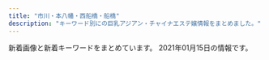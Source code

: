 ```yaml
---
title: "市川・本八幡・西船橋・船橋"
description: "キーワード別にの巨乳アジアン・チャイナエステ嬢情報をまとめました。"
---
```


新着画像と新着キーワードをまとめています。
2021年01月15日の情報です。

<DmmAffiliateIns />
<KeywordTable
  shops={
    [
    {
        "name": "\u591c\u6765\u9999\uff5eYe Lai Xang\uff5e",
        "img_links": [
            "http://yelaixang.sweet-relaxation.com/img/cast/yuki-03.jpg",
            "http://yelaixang.sweet-relaxation.com/img/cast/nana-01.jpg",
            "http://yelaixang.sweet-relaxation.com/img/cast/miki-03.jpg",
            "http://yelaixang.sweet-relaxation.com/img/interior/in_lobby.jpg",
            "http://yelaixang.sweet-relaxation.com/img/slick/sl-5.jpg",
            "http://yelaixang.sweet-relaxation.com/img/cast/yuki-02.jpg",
            "http://yelaixang.sweet-relaxation.com/img/cast/yuri-02.jpg",
            "http://yelaixang.sweet-relaxation.com/img/slick/sl-1.jpg",
            "http://yelaixang.sweet-relaxation.com/img/slick/sl-6.jpg",
            "http://yelaixang.sweet-relaxation.com/img/cast/miki-01.jpg",
            "http://yelaixang.sweet-relaxation.com/img/cast/nana-02.jpg",
            "http://yelaixang.sweet-relaxation.com/img/slick/sl-7.jpg",
            "http://yelaixang.sweet-relaxation.com/img/slick/sl-2.jpg",
            "http://yelaixang.sweet-relaxation.com/img/slick/sl-3.jpg",
            "http://yelaixang.sweet-relaxation.com/img/cast/miki-02.jpg",
            "http://yelaixang.sweet-relaxation.com/img/interior/in_corridor.jpg",
            "http://yelaixang.sweet-relaxation.com/img/cast/nana-03.jpg",
            "http://yelaixang.sweet-relaxation.com/img/cast/yuki-01.jpg",
            "http://yelaixang.sweet-relaxation.com/img/cast/yuri-01.jpg",
            "http://yelaixang.sweet-relaxation.com/img/cast/yuri-03.jpg",
            "http://yelaixang.sweet-relaxation.com/img/slick/sl-4.jpg"
        ],
        "station": "JR\u672c\u516b\u5e61\u99c5\u5317\u53e3",
        "keywords": {},
        "url": "http://yelaixang.sweet-relaxation.com/"
    },
    {
        "img_links": [
            "http://iyashinomori.dnsfor.me/images/anna.jpg",
            "http://iyashinomori.dnsfor.me/images/main_09.jpg",
            "http://iyashinomori.dnsfor.me/images/nav-job.jpg",
            "http://iyashinomori.dnsfor.me/images/akasuri.jpg",
            "http://iyashinomori.dnsfor.me/images/mas-de.jpg",
            "http://iyashinomori.dnsfor.me/images/massaji.jpg",
            "http://iyashinomori.dnsfor.me/images/rinn.jpg",
            "http://iyashinomori.dnsfor.me/images/aroma.jpg",
            "http://iyashinomori.dnsfor.me/images/lanmu-c_03.jpg",
            "http://iyashinomori.dnsfor.me/images/nako.jpeg",
            "http://iyashinomori.dnsfor.me/images/iyashi_qr.png",
            "http://iyashinomori.dnsfor.me/images/ami.jpg",
            "http://iyashinomori.dnsfor.me/images/haruka2.jpg",
            "http://iyashinomori.dnsfor.me/images/nav-staff.jpg",
            "http://iyashinomori.dnsfor.me/images/aya2.jpg",
            "http://iyashinomori.dnsfor.me/images/masmises.jpg"
        ],
        "url": "http://iyashinomori.dnsfor.me/",
        "keywords": {},
        "station": "JR\u897f\u8239\u6a4b\u99c5\u5317\u53e3",
        "name": "\u7652\u3057\u306e\u68ee"
    },
    {
        "station": "JR\u897f\u8239\u6a4b\u99c5\u5357\u53e3",
        "keywords": {
            "C": 16
        },
        "url": "http://hanaoto.pw/",
        "img_links": [
            "http://hanaoto.pw/images/yy1.jpg",
            "http://hanaoto.pw/images/flash3.jpg",
            "http://hanaoto.pw/images/ami1.jpg",
            "http://hanaoto.pw/images/nana3.jpg",
            "http://hanaoto.pw/images/ayu1.jpg",
            "http://hanaoto.pw/images/sptel.png",
            "http://hanaoto.pw/images/b1.jpg",
            "http://hanaoto.pw/images/maga.jpg",
            "http://hanaoto.pw/images/flash.jpg",
            "http://hanaoto.pw/images/flash4.jpg",
            "http://hanaoto.pw/images/mm1.jpg",
            "http://hanaoto.pw/images/la.jpg",
            "http://hanaoto.pw/images/g3.jpg",
            "http://hanaoto.pw/images/tel.png",
            "http://hanaoto.pw/images/maga1.jpg",
            "http://hanaoto.pw/images/g2.jpg",
            "http://hanaoto.pw/images/flash5.jpg",
            "http://hanaoto.pw/images/g4.jpg",
            "http://hanaoto.pw/images/nana1.jpg",
            "http://hanaoto.pw/images/kkk1.jpg",
            "http://hanaoto.pw/images/lili1.jpg",
            "http://hanaoto.pw/images/a02.jpg",
            "http://hanaoto.pw/images/mobile.png",
            "http://hanaoto.pw/images/g6.jpg"
        ],
        "name": "NEW \u82b1\u30ce\u97f3"
    },
    {
        "url": "http://happy.relaxnabi.com/",
        "name": "\u30de\u30fc\u30e1\u30a4\u30c9",
        "keywords": {
            "90": 4,
            "F": 1,
            "E": 6,
            "D": 3,
            "91": 1,
            "88": 1,
            "92": 6
        },
        "station": "JR\u8239\u6a4b\u99c5\u5317\u53e3",
        "img_links": [
            "http://happy.relaxnabi.com/css/staff/staff22-a.jpg",
            "http://happy.relaxnabi.com/css/staff/staff-04.jpg",
            "http://happy.relaxnabi.com/css/staff/staff0001.jpg",
            "http://happy.relaxnabi.com/css/nav/nav-005.png",
            "http://happy.relaxnabi.com/css/staff/staff-06-a.jpg",
            "http://happy.relaxnabi.com/css/staff/staff000008.jpg",
            "http://happy.relaxnabi.com/css/staff/staff-10-a.jpg",
            "http://happy.relaxnabi.com/css/nav/nav-002.png",
            "http://happy.relaxnabi.com/css/nav/nav-003.png",
            "http://happy.relaxnabi.com/css/staff/staff-05-a.jpg",
            "http://happy.relaxnabi.com/css/staff/staff000003-a.jpg",
            "http://happy.relaxnabi.com/css/staff/staff-02-a.jpg",
            "http://happy.relaxnabi.com/css/staff/staff20.jpg",
            "http://happy.relaxnabi.com/css/staff/staff22a.jpg",
            "http://happy.relaxnabi.com/css/nav/nav-004.png",
            "http://happy.relaxnabi.com/css/staff/staff-02.jpg",
            "http://happy.relaxnabi.com/css/staff/staff-07.jpg",
            "http://happy.relaxnabi.com/css/top-03.png",
            "http://happy.relaxnabi.com/css/staff/staff-04-a.jpg",
            "http://happy.relaxnabi.com/css/staff/staff-09.jpg",
            "http://happy.relaxnabi.com/css/tel.png",
            "http://happy.relaxnabi.com/css/staff/staff017-a.jpg",
            "http://happy.relaxnabi.com/css/staff/staff-06.jpg",
            "http://happy.relaxnabi.com/css/staff/staff017.jpg",
            "http://happy.relaxnabi.com/css/staff/staff-07-a.jpg",
            "http://happy.relaxnabi.com/css/top0001.png",
            "http://happy.relaxnabi.com/css/staff/staff-05.jpg",
            "http://happy.relaxnabi.com/css/staff/staff000008-a.jpg",
            "http://happy.relaxnabi.com/css/staff/staff-09-a.jpg",
            "http://happy.relaxnabi.com/css/nav/nav-001.png",
            "http://happy.relaxnabi.com/css/staff/staff0001-a.jpg",
            "http://happy.relaxnabi.com/css/nav/nav-006.png",
            "http://happy.relaxnabi.com/css/staff/staff-10.jpg",
            "http://happy.relaxnabi.com/css/staff/staff000003.jpg"
        ]
    },
    {
        "img_links": [
            "http://www.sexy.relaxjp.info/photo_news/upimg/113795f6d744eb4b28_1.jpg",
            "http://www.sexy.relaxjp.info/photo_news/upimg/931085f753b39c3781_0.jpg",
            "http://www.sexy.relaxjp.info/files/033.jpg",
            "http://www.sexy.relaxjp.info/files/002-03.jpg",
            "http://www.sexy.relaxjp.info/images/m-top009.jpg",
            "http://www.sexy.relaxjp.info/photo_news/upimg/931085f753b39c3781_1.jpg",
            "http://www.sexy.relaxjp.info/photo_news/upimg/378095fc48d072d81b_0.jpg",
            "http://www.sexy.relaxjp.info/images/foot01.jpg",
            "http://www.sexy.relaxjp.info/files/030-03.jpg",
            "http://www.sexy.relaxjp.info/files/034-03.jpg",
            "http://www.sexy.relaxjp.info/images/call.png",
            "http://www.sexy.relaxjp.info/photo_news/upimg/492105f114c42209df_1.jpg",
            "http://www.sexy.relaxjp.info/images/m-head01.jpg",
            "http://www.sexy.relaxjp.info/photo_news/upimg/492105f114c42209df_0.jpg",
            "http://www.sexy.relaxjp.info/files/002.jpg",
            "http://www.sexy.relaxjp.info/images/m-top003.jpg",
            "http://www.sexy.relaxjp.info/photo_news/upimg/584825f4892b894a55_1.jpg",
            "http://www.sexy.relaxjp.info/files/023-02.jpg",
            "http://www.sexy.relaxjp.info/files/030-02.jpg",
            "http://www.sexy.relaxjp.info/files/033-03.jpg",
            "http://www.sexy.relaxjp.info/files/011.jpg",
            "http://www.sexy.relaxjp.info/files/003-03.jpg",
            "http://www.sexy.relaxjp.info/files/024-03.jpg",
            "http://www.sexy.relaxjp.info/files/003.jpg",
            "http://www.sexy.relaxjp.info/files/003-02.jpg",
            "http://www.sexy.relaxjp.info/photo_news/upimg/660875fbe0c393f4a1_0.jpg",
            "http://www.sexy.relaxjp.info/photo_news/upimg/231245f6c12b65e43e_0.jpg",
            "http://www.sexy.relaxjp.info/files/011-03.jpg",
            "http://www.sexy.relaxjp.info/photo_news/upimg/280145f3df2b56ca0b_0.jpg",
            "http://www.sexy.relaxjp.info/photo_news/upimg/584825f4892b894a55_0.jpg",
            "http://www.sexy.relaxjp.info/files/030.jpg",
            "http://www.sexy.relaxjp.info/files/023-03.jpg",
            "http://www.sexy.relaxjp.info/files/024.jpg",
            "http://www.sexy.relaxjp.info/files/024-02.jpg",
            "http://www.sexy.relaxjp.info/files/002-02.jpg",
            "http://www.sexy.relaxjp.info/photo_news/upimg/113795f6d744eb4b28_0.jpg",
            "http://www.sexy.relaxjp.info/files/033-02.jpg",
            "http://www.sexy.relaxjp.info/files/011-02.jpg",
            "http://www.sexy.relaxjp.info/images/m-top004.jpg",
            "http://www.sexy.relaxjp.info/files/034.jpg",
            "http://www.sexy.relaxjp.info/files/023.jpg",
            "http://www.sexy.relaxjp.info/files/034-02.jpg",
            "http://www.sexy.relaxjp.info/photo_news/upimg/356735f322adb3e22f_1.jpg",
            "http://www.sexy.relaxjp.info/photo_news/upimg/592295fab519ba4757_1.jpg",
            "http://www.sexy.relaxjp.info/images/m-top010.jpg"
        ],
        "station": "JR\u8239\u6a4b\u99c5\u5317\u53e3",
        "name": "Sexy Love \uff5e\u30bb\u30af\u30b7\u30fc\u30e9\u30d6\uff5e",
        "url": "http://www.sexy.relaxjp.info/",
        "keywords": {
            "C": 4,
            "86": 6,
            "D": 10,
            "E": 2,
            "87": 8,
            "\u30bb\u30af\u30b7\u30fc": 30,
            "89": 2
        }
    },
    {
        "station": "JR\u897f\u8239\u6a4b\u99c5\u5357\u53e3",
        "url": "http://www.beleza.maesjp.com/",
        "img_links": [
            "http://www.beleza.maesjp.com/files/002.jpg",
            "http://www.beleza.maesjp.com/files/001-02.jpg",
            "http://www.beleza.maesjp.com/images/end.jpg",
            "http://www.beleza.maesjp.com/files/004.jpg",
            "http://www.beleza.maesjp.com/images/shop/shop04.jpg",
            "http://www.beleza.maesjp.com/images/shop/shop03.jpg",
            "http://www.beleza.maesjp.com/images/shop/shop01.jpg",
            "http://www.beleza.maesjp.com/images/movie.jpg",
            "http://www.beleza.maesjp.com/images/link.jpg",
            "http://www.beleza.maesjp.com/images/staff01.jpg",
            "http://www.beleza.maesjp.com/files/001.jpg",
            "http://www.beleza.maesjp.com/files/002-02.jpg",
            "http://www.beleza.maesjp.com/files/004-02.jpg",
            "http://www.beleza.maesjp.com/images/tel.png",
            "http://www.beleza.maesjp.com/images/shop/shop05.jpg",
            "http://www.beleza.maesjp.com/images/shop/shop02.jpg"
        ],
        "keywords": {
            "87": 1,
            "C": 13,
            "D": 2,
            "86": 2
        },
        "name": "\u30d9\u30ec\u30fc\u30b6"
    },
    {
        "station": "JR\u8239\u6a4b\u99c5\u5317\u53e3",
        "url": "http://www.yumegokoro.esjp.info/",
        "name": "Pink Love",
        "img_links": [
            "http://www.yumegokoro.esjp.info/images/barTherapist.png",
            "http://www.yumegokoro.esjp.info/images/contentBottom.jpg",
            "http://www.yumegokoro.esjp.info/files/016-03.jpg",
            "http://www.yumegokoro.esjp.info/files/002-03.jpg",
            "http://www.yumegokoro.esjp.info/images/concept.png",
            "http://www.yumegokoro.esjp.info/files/011-03.jpg",
            "http://www.yumegokoro.esjp.info/images/btnTop.png",
            "http://www.yumegokoro.esjp.info/files/016-02.jpg",
            "http://www.yumegokoro.esjp.info/files/010.jpg",
            "http://www.yumegokoro.esjp.info/files/010-02.jpg",
            "http://www.yumegokoro.esjp.info/files/014.jpg",
            "http://www.yumegokoro.esjp.info/files/012-03.jpg",
            "http://www.yumegokoro.esjp.info/files/004-02.jpg",
            "http://www.yumegokoro.esjp.info/files/002-02.jpg",
            "http://www.yumegokoro.esjp.info/files/013-03.jpg",
            "http://www.yumegokoro.esjp.info/images/barLink.png",
            "http://www.yumegokoro.esjp.info/files/013-02.jpg",
            "http://www.yumegokoro.esjp.info/images/barProfileSche.png",
            "http://www.yumegokoro.esjp.info/files/011.jpg",
            "http://www.yumegokoro.esjp.info/images/backBtn.png",
            "http://www.yumegokoro.esjp.info/images/header.png",
            "http://www.yumegokoro.esjp.info/files/002.jpg",
            "http://www.yumegokoro.esjp.info/images/barProfile.png",
            "http://www.yumegokoro.esjp.info/files/004.jpg",
            "http://www.yumegokoro.esjp.info/files/013.jpg",
            "http://www.yumegokoro.esjp.info/images/barSchedule.png",
            "http://www.yumegokoro.esjp.info/files/015-02.jpg",
            "http://www.yumegokoro.esjp.info/files/014-03.jpg",
            "http://www.yumegokoro.esjp.info/images/barRecruit.png",
            "http://www.yumegokoro.esjp.info/files/011-02.jpg",
            "http://www.yumegokoro.esjp.info/images/time.png",
            "http://www.yumegokoro.esjp.info/files/015.jpg",
            "http://www.yumegokoro.esjp.info/files/015-03.jpg",
            "http://www.yumegokoro.esjp.info/files/016.jpg",
            "http://www.yumegokoro.esjp.info/images/barSystem.png",
            "http://www.yumegokoro.esjp.info/files/010-03.jpg",
            "http://www.yumegokoro.esjp.info/files/004-03.jpg",
            "http://www.yumegokoro.esjp.info/images/barAccess.png",
            "http://www.yumegokoro.esjp.info/files/012.jpg",
            "http://www.yumegokoro.esjp.info/files/012-02.jpg",
            "http://www.yumegokoro.esjp.info/files/014-02.jpg"
        ],
        "keywords": {
            "88": 4,
            "87": 32,
            "D": 36
        }
    },
    {
        "station": "\u897f\u8239\u6a4b\u99c5\u5357\u53e3",
        "img_links": [
            "http://junpu.xyz.mn/images/r4.jpg",
            "http://junpu.xyz.mn/photos/sites/129/2019/11/2019112612382247-450x675.jpg",
            "http://junpu.xyz.mn/images/line2.jpg",
            "http://junpu.xyz.mn/photos/sites/129/2021/01/202101151226037.jpg",
            "http://junpu.xyz.mn/photos/sites/129/2019/09/2019091210372889.jpg",
            "http://junpu.xyz.mn/photos/sites/129/2020/04/2020040110571729.jpg",
            "http://junpu.xyz.mn/photos/sites/129/2019/07/2019072615361596.jpg",
            "http://junpu.xyz.mn/photos/sites/129/2020/07/2020070311075377.jpg",
            "http://junpu.xyz.mn/images/end.png",
            "http://junpu.xyz.mn/images/r2.jpg",
            "http://junpu.xyz.mn/photos/sites/129/2020/12/2020121011431058.jpg",
            "http://junpu.xyz.mn/photos/sites/129/2019/07/2019072615361857.jpg",
            "http://junpu.xyz.mn/images/s_news.jpg",
            "http://junpu.xyz.mn/photos/sites/129/2019/09/2019090515262527.jpg",
            "http://junpu.xyz.mn/photos/sites/129/2019/08/2019081018512221.jpg",
            "http://junpu.xyz.mn/images/r1.jpg",
            "http://junpu.xyz.mn/photos/sites/129/2021/01/2021011113081255.jpg",
            "http://junpu.xyz.mn/images/r3.jpg",
            "http://junpu.xyz.mn/images/top.jpg",
            "http://junpu.xyz.mn/photos/sites/129/2019/11/2019112612382247.jpg"
        ],
        "name": "\u30a8\u30ec\u30ca\u30c9\u30fc\u30eb",
        "keywords": {
            "85": 8,
            "94": 2,
            "F": 12,
            "86": 2,
            "83": 4,
            "87": 2,
            "88": 12,
            "\u30bb\u30af\u30b7\u30fc": 1,
            "C": 21,
            "91": 4,
            "D": 18,
            "G": 14
        },
        "url": "http://junpu.xyz.mn/"
    },
    {
        "url": "http://www.es-ai.link/",
        "keywords": {},
        "name": "\u611b\u7740",
        "station": "\u5e02\u5ddd\u99c5\u5317\u53e3",
        "img_links": [
            "http://www.es-ai.link/images/info.jpg",
            "http://www.es-ai.link/staff/riri.jpg",
            "http://www.es-ai.link/img/hana1.jpg",
            "http://www.es-ai.link/images/int1.jpg",
            "http://www.es-ai.link/staff/hana.jpg",
            "http://www.es-ai.link/images/sys2.jpg",
            "http://www.es-ai.link/images/staff_t.jpg",
            "http://www.es-ai.link/img/riri1.jpg",
            "http://www.es-ai.link/images/tg.jpg",
            "http://www.es-ai.link/images/int2.jpg",
            "http://www.es-ai.link/images/head.jpg",
            "http://www.es-ai.link/staff/yuna.jpg",
            "http://www.es-ai.link/images/news.jpg",
            "http://www.es-ai.link/images/sys1.jpg",
            "http://www.es-ai.link/images/b1.jpg",
            "http://www.es-ai.link/img/yuna1.jpg",
            "http://www.es-ai.link/images/interior_t.jpg",
            "http://www.es-ai.link/images/b3.jpg",
            "http://www.es-ai.link/images/b2.jpg",
            "http://www.es-ai.link/images/mobile.jpg"
        ]
    },
    {
        "keywords": {},
        "url": "https://www.kenkouen-massage.com/",
        "name": "\u53f0\u6e7e\u30ea\u30e9\u30af\u30bc\u30fc\u30b7\u30e7\u30f3\u5065\u5eb7\u5712",
        "img_links": [],
        "station": "JR\u8239\u6a4b\u99c5\u5317\u53e3"
    },
    {
        "station": "JR\u8239\u6a4b\u99c5\u5357\u53e3",
        "name": "\u5922\u3054\u3053\u3061",
        "keywords": {
            "87": 4,
            "86": 4,
            "D": 2,
            "C": 6
        },
        "url": "http://www.sakura.mesthe.com/",
        "img_links": [
            "http://www.sakura.mesthe.com/files/001-02.jpg",
            "http://www.sakura.mesthe.com/files/004-02.jpg",
            "http://www.sakura.mesthe.com/files/002.jpg",
            "http://www.sakura.mesthe.com/images/m-top004.jpg",
            "http://www.sakura.mesthe.com/files/004.jpg",
            "http://www.sakura.mesthe.com/files/003.jpg",
            "http://www.sakura.mesthe.com/files/002-03.jpg",
            "http://www.sakura.mesthe.com/files/004-03.jpg",
            "http://www.sakura.mesthe.com/images/m-head01.jpg",
            "http://www.sakura.mesthe.com/files/001.jpg",
            "http://www.sakura.mesthe.com/images/foot01.jpg",
            "http://www.sakura.mesthe.com/images/m-top003.jpg",
            "http://www.sakura.mesthe.com/files/003-03.jpg",
            "http://www.sakura.mesthe.com/files/001-03.jpg",
            "http://www.sakura.mesthe.com/images/call.png",
            "http://www.sakura.mesthe.com/files/003-02.jpg",
            "http://www.sakura.mesthe.com/files/002-02.jpg"
        ]
    },
    {
        "url": "http://stylelife.work/",
        "img_links": [
            "http://stylelife.work/Uploads/user/5fe290c048ecd.jpg",
            "http://stylelife.work/Uploads/user/5fe290b540445.jpg",
            "http://stylelife.work/Public/Wap/picture/m-tel.png",
            "http://stylelife.work/Uploads/user/5f3cd192667f4.jpg",
            "http://stylelife.work/Uploads/user/5f50833fd5a74.jpg",
            "http://stylelife.work/Uploads/user/5fe143f28e361.jpg",
            "http://stylelife.work/Uploads/user/5ebfa12d5429d.jpg",
            "http://stylelife.work/Uploads/user/5e68a1524c2d2.jpg",
            "http://stylelife.work/Uploads/user/5fe14798c8779.jpg",
            "http://stylelife.work/Uploads/user/5e1d3400053fa.jpg",
            "http://stylelife.work/Uploads/user/5de74b74a4faa.jpg",
            "http://stylelife.work/Uploads/user/5ef9a9fd8cd20.jpg",
            "http://stylelife.work/Uploads/user/5fe144034669d.jpg",
            "http://stylelife.work/Public/Wap/picture/sp-staff-list.png",
            "http://stylelife.work/Uploads/user/5e1d330613089.jpg",
            "http://stylelife.work/Public/Wap/picture/staff-pc.png",
            "http://stylelife.work/Uploads/user/5ebf50cc42240.jpg",
            "http://stylelife.work/Uploads/user/5deb614369ccd.jpg",
            "http://stylelife.work/Uploads/user/5de74b9acbf92.jpg",
            "http://stylelife.work/Uploads/user/5de74b09394d7.jpg",
            "http://stylelife.work/Uploads/user/5e79901ca108f.jpg",
            "http://stylelife.work/Uploads/user/5dfc857c95e57.jpg",
            "http://stylelife.work/Public/Wap/picture/sp-line.png",
            "http://stylelife.work/Uploads/user/5e4101be77e18.jpg",
            "http://stylelife.work/Uploads/user/5eb35a13a1df3.jpg",
            "http://stylelife.work/Uploads/user/5f7ea89496e3e.jpg",
            "http://stylelife.work/Public/Wap/picture/m-foot.png",
            "http://stylelife.work/ueditor/php/upload/image/20180712/1531374173659035.png",
            "http://stylelife.work/ueditor/php/upload/image/20180712/1531367078235696.png",
            "http://stylelife.work/ueditor/php/upload/image/20180712/1531373827278035.png",
            "http://stylelife.work/Uploads/user/5ebf4ff2905f1.jpg"
        ],
        "name": "\u3055\u304f\u3089",
        "keywords": {
            "F": 2,
            "\u80f8": 1
        },
        "station": "JR\u897f\u8239\u6a4b\u99c5\u5317\u53e3"
    },
    {
        "station": "JR\u8239\u6a4b\u99c5\u5317\u53e3",
        "keywords": {
            "E": 3,
            "87": 3,
            "D": 5,
            "86": 3,
            "C": 25,
            "85": 2
        },
        "img_links": [
            "http://olive.est.cm/photos/sites/79/2020/12/2020122116540384.jpg",
            "http://olive.est.cm/images/newface1.jpg",
            "http://olive.est.cm/photos/sites/79/2020/12/2020122818422114.jpg",
            "http://olive.est.cm/images/room3.jpg",
            "http://olive.est.cm/photos/sites/79/2019/12/2019121903271318.jpg",
            "http://olive.est.cm/images/s_news.jpg",
            "http://olive.est.cm/images/girl-z1.jpg",
            "http://olive.est.cm/images/top1.jpg",
            "http://olive.est.cm/photos/sites/79/2020/12/2020121415592624.jpg",
            "http://olive.est.cm/images/girl-z2.jpg",
            "http://olive.est.cm/images/staff01.jpg",
            "http://olive.est.cm/photos/sites/79/2019/12/2019121903270936.jpg",
            "http://olive.est.cm/photos/sites/79/2019/12/2019121903270330.jpg",
            "http://olive.est.cm/images/room4.jpg",
            "http://olive.est.cm/images/mobile.png",
            "http://olive.est.cm/photos/sites/79/2020/07/2020071920085096.jpg",
            "http://olive.est.cm/images/link1.jpg",
            "http://olive.est.cm/images/room2.jpg",
            "http://olive.est.cm/images/room6.jpg",
            "http://olive.est.cm/images/room5.jpg",
            "http://olive.est.cm/photos/sites/79/2020/12/2020122818422262.jpg",
            "http://olive.est.cm/photos/sites/79/2020/12/2020121917120552.jpg",
            "http://olive.est.cm/photos/sites/79/2020/12/2020121917122426.jpg",
            "http://olive.est.cm/images/top.jpg",
            "http://olive.est.cm/images/room1.jpg",
            "http://olive.est.cm/photos/sites/79/2019/12/2019121903272096.jpg",
            "http://olive.est.cm/photos/sites/79/2020/09/2020092914262265.jpg"
        ],
        "name": "OLIVE",
        "url": "http://olive.est.cm/"
    },
    {
        "name": "\u7652\u3057\u306e\u6d77",
        "img_links": [
            "http://www.iyashinoumi.com/img/sTitle_right.png",
            "http://www.iyashinoumi.com/img/miss6sb.jpg",
            "http://www.iyashinoumi.com/img/miss7sb.jpg",
            "http://www.iyashinoumi.com/img/miss27sb.jpg",
            "http://www.iyashinoumi.com/img/miss25sb.jpg",
            "http://www.iyashinoumi.com/img/sTitle_left.png",
            "http://www.iyashinoumi.com/img/tel1.png",
            "http://www.iyashinoumi.com/img/miss24sb.jpg",
            "http://www.iyashinoumi.com/img/miss7s.jpg",
            "http://www.iyashinoumi.com/img/miss28sb.jpg"
        ],
        "station": "\u5e02\u5ddd\u99c5\u5317\u53e3",
        "keywords": {},
        "url": "http://www.iyashinoumi.com/"
    },
    {
        "keywords": {
            "86": 10,
            "85": 10,
            "D": 20
        },
        "img_links": [
            "https://romance.ies.fun/photos/sites/82/2020/11/2020112809015024.jpg",
            "https://romance.ies.fun/images/room3.jpg",
            "https://romance.ies.fun/images/top.png",
            "https://romance.ies.fun/images/s_news.png",
            "https://romance.ies.fun/images/relax.jpg",
            "https://romance.ies.fun/photos/sites/82/2020/11/2020112809015172.jpg",
            "https://romance.ies.fun/images/mobile.jpg",
            "https://romance.ies.fun/images/s1.jpg",
            "https://romance.ies.fun/images/room1.jpg",
            "https://romance.ies.fun/images/room4.jpg",
            "https://romance.ies.fun/images/info.jpg",
            "https://romance.ies.fun/photos/sites/82/2020/11/2020112809015281.jpg",
            "https://romance.ies.fun/images/s_pick.png",
            "https://romance.ies.fun/images/s3.jpg",
            "https://romance.ies.fun/images/room2.jpg",
            "https://romance.ies.fun/photos/sites/82/2020/11/202011280901495.jpg",
            "https://romance.ies.fun/images/s_staff.jpg"
        ],
        "station": "JR\u672c\u516b\u5e61\u99c5\u5357\u53e3",
        "name": "\u30ed\u30de\u30f3\u30b9",
        "url": "https://romance.ies.fun/"
    },
    {
        "keywords": {
            "D": 6,
            "87": 4,
            "86": 2,
            "C": 13,
            "88": 2
        },
        "img_links": [
            "http://www.diamond.mesthe.com/img/btn_side_mobile.jpg",
            "http://www.diamond.mesthe.com/img/btn_blog.png",
            "http://www.diamond.mesthe.com/img/top_option04.jpg",
            "http://www.diamond.mesthe.com/images/slider/2.jpg",
            "http://www.diamond.mesthe.com/img/goback.jpg",
            "http://www.diamond.mesthe.com/files/001.jpg",
            "http://www.diamond.mesthe.com/files/002-02.jpg",
            "http://www.diamond.mesthe.com/images/slider/1.jpg",
            "http://www.diamond.mesthe.com/img/tel.png",
            "http://www.diamond.mesthe.com/img/top_option01.jpg",
            "http://www.diamond.mesthe.com/images/slider/3.jpg",
            "http://www.diamond.mesthe.com/files/004.jpg",
            "http://www.diamond.mesthe.com/files/003.jpg",
            "http://www.diamond.mesthe.com/img/ttl_news.png",
            "http://www.diamond.mesthe.com/files/001-02.jpg",
            "http://www.diamond.mesthe.com/img/ttl_therapist.png",
            "http://www.diamond.mesthe.com/files/002.jpg",
            "http://www.diamond.mesthe.com/files/003-02.jpg",
            "http://www.diamond.mesthe.com/img/pickup.jpg",
            "http://www.diamond.mesthe.com/img/top_option03.jpg",
            "http://www.diamond.mesthe.com/img/ttl_info.png",
            "http://www.diamond.mesthe.com/files/004-02.jpg"
        ],
        "url": "http://www.diamond.mesthe.com/",
        "name": "\u30c0\u30a4\u30e4\u30e2\u30f3\u30c9",
        "station": "JR\u897f\u8239\u6a4b\u99c5\u5357\u53e3"
    },
    {
        "station": "JR\u8239\u6a4b\u99c5\u5357\u30ed",
        "keywords": {},
        "img_links": [
            "http://tubakihime.link/_src/24713/wechatimg59.jpg",
            "http://tubakihime.link/_src/24659/_x1m6343.jpg",
            "http://tubakihime.link/_src/24687/navi_01.png",
            "http://tubakihime.link/_src/24715/wechatimg61.jpg",
            "http://tubakihime.link/_src/24698/slider1.jpg",
            "http://tubakihime.link/_src/24643/navi_05.png",
            "http://tubakihime.link/_src/24740/wechatimg60.jpg",
            "http://tubakihime.link/_src/24700/slider3.jpg",
            "http://tubakihime.link/_src/24663/wechatimg59.jpg",
            "http://tubakihime.link/_src/24734/wechatimg59.jpg",
            "http://tubakihime.link/_src/24691/navi_03.png",
            "http://tubakihime.link/_src/24676/slider3.jpg",
            "http://tubakihime.link/_src/24637/navi_02.png",
            "http://tubakihime.link/_src/24738/wechatimg58.jpg",
            "http://tubakihime.link/_src/24669/wechatimg60.jpg",
            "http://tubakihime.link/_src/24633/slider1.jpg",
            "http://tubakihime.link/_src/24641/navi_04.png",
            "http://tubakihime.link/_src/24719/wechatimg60.jpg",
            "http://tubakihime.link/_src/24695/navi_05.png",
            "http://tubakihime.link/_src/24689/navi_02.png",
            "http://tubakihime.link/_src/24635/navi_01.png",
            "http://tubakihime.link/_src/24675/slider2.jpg",
            "http://tubakihime.link/_src/24661/dscf1336.jpg",
            "http://tubakihime.link/_src/24639/navi_03.png",
            "http://tubakihime.link/_src/24665/wechatimg61.jpg",
            "http://tubakihime.link/_src/24677/cam.png",
            "http://tubakihime.link/_src/24736/wechatimg61.jpg",
            "http://tubakihime.link/_src/24667/wechatimg58.jpg",
            "http://tubakihime.link/_src/24699/slider2.jpg",
            "http://tubakihime.link/_src/24693/navi_04.png",
            "http://tubakihime.link/_src/24717/wechatimg58.jpg"
        ],
        "url": "http://tubakihime.link/",
        "name": "\u30d4\u30f3\u30af\u30ed\u30fc\u30ba"
    },
    {
        "url": "http://liliana.relax-good.com/",
        "keywords": {},
        "img_links": [
            "http://liliana.relax-good.com/img/cast/hitomi-01.jpg",
            "http://liliana.relax-good.com/img/cast/nini-01.jpg",
            "http://liliana.relax-good.com/img/cast/seina-01.jpg",
            "http://liliana.relax-good.com/img/cast/nana-02.jpg",
            "http://liliana.relax-good.com/img/cast/miwa-01.jpg",
            "http://liliana.relax-good.com/img/cast/seina-02.jpg",
            "http://liliana.relax-good.com/img/cast/nana-01.jpg",
            "http://liliana.relax-good.com/img/cast/aki-02.jpg",
            "http://liliana.relax-good.com/img/cast/yumi-02.jpg",
            "http://liliana.relax-good.com/img/cast/risa-02.jpg",
            "http://liliana.relax-good.com/img/cast/hitomi-03.jpg",
            "https://qr-official.line.me/sid/M/bky2264k.png",
            "http://liliana.relax-good.com/img/cast/momo-02.jpg",
            "http://liliana.relax-good.com/img/line_mark.png",
            "https://scdn.line-apps.com/n/line_add_friends/btn/ja.png",
            "http://liliana.relax-good.com/img/cast/yumi-01.jpg",
            "http://liliana.relax-good.com/img/cast/ami-01.jpg",
            "http://liliana.relax-good.com/img/cast/hitomi-02.jpg",
            "http://liliana.relax-good.com/img/cast/sayuri-01.jpg",
            "http://liliana.relax-good.com/img/cast/aki-01.jpg",
            "http://liliana.relax-good.com/img/cast/momo-01.jpg",
            "http://liliana.relax-good.com/img/cast/sara-01.jpg",
            "http://liliana.relax-good.com/img/cast/rara-02.jpg",
            "http://liliana.relax-good.com/img/cast/risa-01.jpg",
            "http://liliana.relax-good.com/img/cast/nini-02.jpg",
            "http://liliana.relax-good.com/img/cast/rara-01.jpg",
            "http://liliana.relax-good.com/img/cast/misaki-01.jpg",
            "http://liliana.relax-good.com/img/cast/sara-02.jpg",
            "http://liliana.relax-good.com/img/cast/ami-02.jpg"
        ],
        "station": "JR\u897f\u8239\u6a4b\u99c5\u5357\u53e3",
        "name": "\u30db\u30ef\u30a4\u30c8\u30ed\u30fc\u30ba"
    },
    {
        "keywords": {
            "D": 7,
            "C": 15,
            "E": 1
        },
        "station": "JR\u8239\u6a4b\u99c5\u5317\u53e3",
        "img_links": [
            "http://www.rainday.tokyo/uploads/201005/1-201005135243W9.jpg",
            "http://www.rainday.tokyo/uploads/201208/1-20120QS92JD.jpg",
            "http://www.rainday.tokyo/uploads/210114/1-2101140ZUK24.jpg",
            "http://www.rainday.tokyo/picture/top-img10.jpg",
            "http://www.rainday.tokyo/uploads/201005/1-201005135253U5.jpg",
            "http://www.rainday.tokyo/uploads/201005/1-2010051356113O.jpg",
            "http://www.rainday.tokyo/picture/3.jpg",
            "http://www.rainday.tokyo/uploads/210114/1-2101140ZT91P.jpg",
            "http://www.rainday.tokyo/uploads/201005/1-201005135623432.jpg",
            "http://www.rainday.tokyo/uploads/200612/1-200612091HL45.jpg",
            "http://www.rainday.tokyo/uploads/201006/1-201006105515150.jpg",
            "http://www.rainday.tokyo/uploads/201012/1-201012133110634.jpg",
            "http://www.rainday.tokyo/picture/2.jpg",
            "http://www.rainday.tokyo/picture/4.jpg",
            "http://www.rainday.tokyo/uploads/200612/1-20061209132D50.jpg",
            "http://www.rainday.tokyo/uploads/201012/1-201012131606344.jpg",
            "http://www.rainday.tokyo/picture/call.png",
            "http://www.rainday.tokyo/picture/1.jpg",
            "http://www.rainday.tokyo/uploads/200612/1-200612091611154.jpg",
            "http://www.rainday.tokyo/picture/top-img01.png",
            "http://www.rainday.tokyo/picture/tel.png",
            "http://www.rainday.tokyo/uploads/201006/1-201006105351493.jpg"
        ],
        "url": "http://www.rainday.tokyo/",
        "name": "\u304a\u304b\u3048\u308a"
    },
    {
        "name": "\u82b1\u706b",
        "url": "http://nishifunabashi.xyz/",
        "station": "JR\u897f\u8239\u6a4b\u99c5\u5357\u53e3",
        "img_links": [
            "http://nishifunabashi.xyz/images/mio.jpg",
            "http://nishifunabashi.xyz/images/r04.jpg",
            "http://nishifunabashi.xyz/images/sla3.jpg",
            "http://nishifunabashi.xyz/images/g1.jpg",
            "http://nishifunabashi.xyz/images/pickt.png",
            "http://nishifunabashi.xyz/images/kina1.jpg",
            "http://nishifunabashi.xyz/images/yumi3.jpg",
            "http://nishifunabashi.xyz/images/g33.jpg",
            "http://nishifunabashi.xyz/images/yumi1.jpg",
            "http://nishifunabashi.xyz/images/n3.jpg",
            "http://nishifunabashi.xyz/images/miho.jpg",
            "http://nishifunabashi.xyz/images/ga.jpg",
            "http://nishifunabashi.xyz/images/sla1.jpg",
            "http://nishifunabashi.xyz/images/kina2.jpg",
            "http://nishifunabashi.xyz/images/mobile.png",
            "http://nishifunabashi.xyz/images/rie.jpg",
            "http://nishifunabashi.xyz/images/miu.jpg",
            "http://nishifunabashi.xyz/images/m2.jpg",
            "http://nishifunabashi.xyz/images/g015.jpg",
            "http://nishifunabashi.xyz/images/g01.jpg",
            "http://nishifunabashi.xyz/images/rumi1.jpg",
            "http://nishifunabashi.xyz/images/rumi3.jpg",
            "http://nishifunabashi.xyz/images/moe.jpg",
            "http://nishifunabashi.xyz/images/mio2.jpg",
            "http://nishifunabashi.xyz/images/rie2.jpg",
            "http://nishifunabashi.xyz/images/n1.jpg",
            "http://nishifunabashi.xyz/images/i2.jpg",
            "http://nishifunabashi.xyz/images/baner.jpg",
            "http://nishifunabashi.xyz/images/rumi2.jpg",
            "http://nishifunabashi.xyz/images/yumi2.jpg",
            "http://nishifunabashi.xyz/images/g001.jpg",
            "http://nishifunabashi.xyz/images/g15.jpg",
            "http://nishifunabashi.xyz/images/miu1.jpg",
            "http://nishifunabashi.xyz/images/i3.jpg",
            "http://nishifunabashi.xyz/images/sla2.jpg",
            "http://nishifunabashi.xyz/images/chun2.jpg",
            "http://nishifunabashi.xyz/images/tite-staff.png",
            "http://nishifunabashi.xyz/images/ga1.jpg",
            "http://nishifunabashi.xyz/images/gat.png",
            "http://nishifunabashi.xyz/images/chun3.jpg",
            "http://nishifunabashi.xyz/images/top.png",
            "http://nishifunabashi.xyz/images/g0.jpg",
            "http://nishifunabashi.xyz/images/miho2.jpg",
            "http://nishifunabashi.xyz/images/moe1.jpg",
            "http://nishifunabashi.xyz/images/r01.jpg",
            "http://nishifunabashi.xyz/images/r03.jpg",
            "http://nishifunabashi.xyz/images/g32.jpg",
            "http://nishifunabashi.xyz/images/r02.jpg",
            "http://nishifunabashi.xyz/images/chun1.jpg",
            "http://nishifunabashi.xyz/images/i1.jpg",
            "http://nishifunabashi.xyz/images/rie1.jpg",
            "http://nishifunabashi.xyz/images/n2.jpg",
            "http://nishifunabashi.xyz/images/m1.jpg",
            "http://nishifunabashi.xyz/images/newt.png",
            "http://nishifunabashi.xyz/images/mio1.jpg",
            "http://nishifunabashi.xyz/images/moe2.jpg",
            "http://nishifunabashi.xyz/images/kina.jpg"
        ],
        "keywords": {
            "C": 7
        }
    },
    {
        "img_links": [
            "https://n-koi.eoeoco.com/wp-content/uploads/2018/12/786512678loveo.jpg",
            "https://n-koi.eoeoco.com/wp-content/themes/este/img/top-img01a.png",
            "https://n-koi.eoeoco.com/wp-content/themes/este/img/4.jpg",
            "https://n-koi.eoeoco.com/wp-content/themes/este/img/tel_footer.png",
            "https://n-koi.eoeoco.com/wp-content/themes/este/img/3.jpg",
            "https://n-koi.eoeoco.com/wp-content/uploads/2020/01/78loveo.jpg",
            "https://n-koi.eoeoco.com/wp-content/uploads/2020/01/345678loveo.jpg",
            "https://n-koi.eoeoco.com/wp-content/uploads/2019/06/2sfghmomo.jpg",
            "https://n-koi.eoeoco.com/wp-content/themes/este/img/top-img01b.png",
            "https://n-koi.eoeoco.com/wp-content/themes/este/img/2.jpg",
            "https://n-koi.eoeoco.com/wp-content/uploads/2020/08/111loveo.jpg",
            "https://n-koi.eoeoco.com/wp-content/themes/este/img/top-img01.png",
            "https://n-koi.eoeoco.com/wp-content/themes/este/img/tel_header.png",
            "https://n-koi.eoeoco.com/wp-content/uploads/2019/04/876521loveo.jpg",
            "https://n-koi.eoeoco.com/wp-content/uploads/2019/06/3esrtdfygmomo.jpg",
            "https://n-koi.eoeoco.com/wp-content/uploads/2019/06/675tfgmomo.jpg",
            "https://n-koi.eoeoco.com/wp-content/uploads/2019/06/1waesdmomo.jpg",
            "https://n-koi.eoeoco.com/wp-content/themes/este/img/top-img04.png",
            "https://n-koi.eoeoco.com/wp-content/themes/este/img/call.png",
            "https://n-koi.eoeoco.com/wp-content/themes/este/img/1.jpg",
            "https://n-koi.eoeoco.com/wp-content/themes/este/img/top-img02.png",
            "https://n-koi.eoeoco.com/wp-content/uploads/2020/09/8976211loveo.jpg",
            "https://n-koi.eoeoco.com/wp-content/uploads/2019/06/4setrdfmomo.jpg"
        ],
        "keywords": {
            "E": 9,
            "D": 27
        },
        "station": "JR\u897f\u8239\u6a4b\u99c5\u5357\u53e3",
        "name": "\u604b\u4eba\u7269\u8a9e",
        "url": "https://n-koi.eoeoco.com/"
    },
    {
        "name": "\u30ab\u30e9\u30d5\u30eb",
        "keywords": {
            "85": 114,
            "E": 21,
            "F": 25,
            "86": 50,
            "\u30bb\u30af\u30b7\u30fc": 1,
            "D": 127,
            "\u80f8": 1,
            "87": 29,
            "C": 40,
            "93": 24
        },
        "url": "https://colorful.iest.info/",
        "station": "JR\u897f\u8239\u6a4b\u99c5\u5317\u53e3",
        "img_links": [
            "https://colorful.iest.info/images/news_bj2.png",
            "https://colorful.iest.info/images/paypay.jpg",
            "https://colorful.iest.info/photos/sites/11/2020/12/2020122408185372.jpg",
            "https://colorful.iest.info/images/room2.jpg",
            "https://colorful.iest.info/photos/sites/11/2021/01/2021010810343647.jpg",
            "https://colorful.iest.info/images/mobile.jpg",
            "https://colorful.iest.info/photos/sites/11/2021/01/202101031016539.jpg",
            "https://colorful.iest.info/photos/sites/11/2021/01/2021010411180414.jpeg",
            "https://colorful.iest.info/images/top.png",
            "https://colorful.iest.info/photos/sites/11/2021/01/2021011313190389.jpg",
            "https://colorful.iest.info/images/staff0.jpg",
            "https://colorful.iest.info/images/s_news.jpg",
            "https://colorful.iest.info/photos/sites/11/2021/01/2021010500371084.jpeg",
            "https://colorful.iest.info/photos/sites/11/2021/01/2021011514121749.jpeg",
            "https://colorful.iest.info/photos/sites/11/2020/12/2020122408190916.jpg",
            "https://colorful.iest.info/images/s_pick.jpg",
            "https://colorful.iest.info/images/room1.jpg",
            "https://colorful.iest.info/images/room4.jpg",
            "https://colorful.iest.info/images/s_face.jpg",
            "https://colorful.iest.info/photos/sites/11/2021/01/202101101104484.jpg",
            "https://colorful.iest.info/images/s_staff.jpg",
            "https://colorful.iest.info/images/room3.jpg",
            "https://colorful.iest.info/images/end.png"
        ]
    },
    {
        "img_links": [
            "http://es-suzune.com/staffPhoto/s20200827113204.jpg",
            "http://es-suzune.com/staffPhoto/s20200827113641.jpg",
            "http://es-suzune.com/staffPhoto/b20200609222950.jpg",
            "http://es-suzune.com/staffPhoto/b20200724144017.jpg",
            "http://es-suzune.com/staffPhoto/s20200827113331.jpg",
            "http://es-suzune.com/staffPhoto/b20201007170432.jpg",
            "http://es-suzune.com/images/access/01.png",
            "http://es-suzune.com/staffPhoto/b20191208215817.jpg",
            "http://es-suzune.com/images/showContent.jpg",
            "http://es-suzune.com/images/store/01.jpg",
            "http://es-suzune.com/images/store/02.jpg",
            "http://es-suzune.com/staffPhoto/b20191113214645.jpg",
            "http://es-suzune.com/staffPhoto/s20200724144017.jpg",
            "http://es-suzune.com/staffPhoto/s20201007170432.jpg",
            "http://es-suzune.com/staffPhoto/s20201130140920.jpg",
            "http://es-suzune.com/staffPhoto/s20200827113054.jpg",
            "http://es-suzune.com/staffPhoto/b20200709205317.jpg",
            "http://es-suzune.com/staffPhoto/b20201130191329.jpg",
            "http://es-suzune.com/staffPhoto/s20191208215843.jpg",
            "http://es-suzune.com/staffPhoto/s20201007170536.jpg",
            "http://es-suzune.com/staffPhoto/s20210103222814.jpg",
            "http://es-suzune.com/staffPhoto/s20201130140636.jpg",
            "http://es-suzune.com/staffPhoto/s20201128232445.jpg",
            "http://es-suzune.com/staffPhoto/b20210103222814.jpg",
            "http://es-suzune.com/staffPhoto/s20191115141757.jpg",
            "http://es-suzune.com/images/access/02.png",
            "http://es-suzune.com/staffPhoto/s20210103222830.jpg",
            "http://es-suzune.com/staffPhoto/s20201130191509.jpg",
            "http://es-suzune.com/staffPhoto/b20191115141757.jpg",
            "http://es-suzune.com/staffPhoto/s20200510132325.jpg",
            "http://es-suzune.com/staffPhoto/s20201022211319.jpg",
            "http://es-suzune.com/images/access/03.png",
            "http://es-suzune.com/staffPhoto/s20200609222950.jpg",
            "http://es-suzune.com/staffPhoto/s20191115141808.jpg",
            "http://es-suzune.com/staffPhoto/s20200709154401.jpg",
            "http://es-suzune.com/staffPhoto/s20200827113545.jpg",
            "http://es-suzune.com/staffPhoto/s20201130191531.jpg",
            "http://es-suzune.com/images/store/03.jpg",
            "http://es-suzune.com/staffPhoto/s20200709154538.jpg",
            "http://es-suzune.com/staffPhoto/b20200510132325.jpg",
            "http://es-suzune.com/images/showIndex.jpg",
            "http://es-suzune.com/uploadfiles/images/IMG_7402_%E5%89%AF%E6%9C%AC.jpg",
            "http://es-suzune.com/staffPhoto/s20200724144036.jpg",
            "http://es-suzune.com/staffPhoto/s20200709205317.jpg",
            "http://es-suzune.com/staffPhoto/b20201022211319.jpg",
            "http://es-suzune.com/staffPhoto/s20201130135600.jpg",
            "http://es-suzune.com/staffPhoto/s20200709205350.jpg",
            "http://es-suzune.com/staffPhoto/s20191113214645.jpg",
            "http://es-suzune.com/uploadfiles/images/courseEsSuzune.jpg",
            "http://es-suzune.com/staffPhoto/s20201130135623.jpg",
            "http://es-suzune.com/staffPhoto/s20201130191329.jpg",
            "http://es-suzune.com/staffPhoto/b20201128232445.jpg",
            "http://es-suzune.com/images/access/05.png",
            "http://es-suzune.com/staffPhoto/s20191208215817.jpg",
            "http://es-suzune.com/images/store/04.jpg",
            "http://es-suzune.com/uploadfiles/images/campaignEsSuzune1.jpg",
            "http://es-suzune.com/staffPhoto/b20200709154401.jpg",
            "http://es-suzune.com/staffPhoto/s20200827113754.jpg"
        ],
        "station": "JR\u897f\u8239\u6a4b\u99c5\u5357\u53e3",
        "keywords": {
            "\u30bb\u30af\u30b7\u30fc": 4,
            "F": 7
        },
        "name": "\u9234\u97f3-\u3059\u305a\u306d-",
        "url": "http://es-suzune.com/"
    },
    {
        "url": "https://iris.ests.jp/",
        "keywords": {
            "E": 10,
            "85": 3,
            "\u30bb\u30af\u30b7\u30fc": 1,
            "C": 1,
            "86": 12,
            "87": 4,
            "F": 1,
            "88": 2,
            "D": 14
        },
        "img_links": [
            "https://iris.ests.jp/photos/sites/58/2020/12/2020121815073823.jpeg",
            "https://iris.ests.jp/images/s_staff.jpg",
            "https://iris.ests.jp/photos/sites/58/2020/11/2020112913241646.jpeg",
            "https://iris.ests.jp/images/room3.jpg",
            "https://iris.ests.jp/photos/sites/58/2020/12/202012201351183.jpeg",
            "https://iris.ests.jp/photos/sites/58/2021/01/2021011318242314.jpeg",
            "https://iris.ests.jp/photos/sites/58/2020/11/2020112222430326.jpeg",
            "https://iris.ests.jp/images/paypay.jpg",
            "https://iris.ests.jp/photos/sites/58/2021/01/2021010115524560.jpeg",
            "https://iris.ests.jp/photos/sites/58/2020/12/2020122018145035.jpeg",
            "https://iris.ests.jp/images/staff0.jpg",
            "https://iris.ests.jp/images/room2.jpg",
            "https://iris.ests.jp/images/twitter.jpg",
            "https://iris.ests.jp/photos/sites/58/2020/12/202012072018501.jpeg",
            "https://iris.ests.jp/photos/sites/58/2020/12/202012281230148.jpg",
            "https://iris.ests.jp/photos/sites/58/2020/12/2020122619091417.jpeg",
            "https://iris.ests.jp/photos/sites/58/2021/01/2021011400270610.jpeg",
            "https://iris.ests.jp/photos/sites/58/2020/11/2020111615332290.jpeg",
            "https://iris.ests.jp/images/room4.jpg",
            "https://iris.ests.jp/photos/sites/58/2021/01/2021011420112073.jpeg",
            "https://iris.ests.jp/images/room1.jpg",
            "https://iris.ests.jp/images/s_news.jpg",
            "https://iris.ests.jp/photos/sites/58/2021/01/2021011212365777.jpeg",
            "https://iris.ests.jp/photos/sites/58/2021/01/2021010310051456.jpg",
            "https://iris.ests.jp/photos/sites/58/2020/11/202011222223398.jpeg",
            "https://iris.ests.jp/photos/sites/58/2021/01/2021011316255079.jpeg",
            "https://iris.ests.jp/photos/sites/58/2020/12/2020120310462680.jpeg",
            "https://iris.ests.jp/photos/sites/58/2020/11/2020111616103718.jpeg",
            "http://iris2.a5.reraku.work/upload/sites/58/2021/01/2021010310051456-200x299.jpg",
            "https://iris.ests.jp/photos/sites/58/2020/12/202012082142310.jpeg",
            "https://iris.ests.jp/photos/sites/58/2020/12/2020121415080240.jpeg",
            "https://iris.ests.jp/photos/sites/58/2020/12/2020122018150846.jpeg",
            "https://iris.ests.jp/images/top.jpg"
        ],
        "station": "JR\u897f\u8239\u6a4b\u99c5\u5317\u53e3",
        "name": "\u30a2\u30a4\u30ea"
    },
    {
        "url": "https://co.aoaoeo.com/",
        "name": "COCO",
        "img_links": [
            "https://co.aoaoeo.com/wp-content/uploads/2018/12/9087621co.jpg",
            "https://co.aoaoeo.com/wp-content/themes/este/img/top-img01.png",
            "https://co.aoaoeo.com/wp-content/themes/este/img/top-img03.png",
            "https://co.aoaoeo.com/wp-content/uploads/2019/06/123456897654co.jpg",
            "https://co.aoaoeo.com/wp-content/uploads/2019/04/34568976co.jpg",
            "https://co.aoaoeo.com/wp-content/uploads/2019/06/9876543co.jpg",
            "https://co.aoaoeo.com/wp-content/uploads/2019/06/987654wdfghjco.jpg",
            "https://co.aoaoeo.com/wp-content/uploads/2019/12/987654324567co.jpg",
            "https://co.aoaoeo.com/wp-content/uploads/2019/12/aytaco.jpg",
            "https://co.aoaoeo.com/wp-content/themes/este/img/tel_header.png",
            "https://co.aoaoeo.com/wp-content/themes/este/img/top-img05.png",
            "https://co.aoaoeo.com/wp-content/themes/este/img/call.png",
            "https://co.aoaoeo.com/wp-content/uploads/2019/06/0987654co.jpg",
            "https://co.aoaoeo.com/wp-content/themes/este/img/top-img02c.png",
            "https://co.aoaoeo.com/wp-content/uploads/2020/12/897s6atyco.jpg",
            "https://co.aoaoeo.com/wp-content/themes/este/img/top-img04.png",
            "https://co.aoaoeo.com/wp-content/uploads/2020/01/8976saco.jpg",
            "https://co.aoaoeo.com/wp-content/themes/este/img/tel_footer.png",
            "https://co.aoaoeo.com/wp-content/themes/este/img/2.png",
            "https://co.aoaoeo.com/wp-content/uploads/2019/06/1oiuytreewrstdyfugco.jpg",
            "https://co.aoaoeo.com/wp-content/uploads/2019/06/9087654co.jpg",
            "https://co.aoaoeo.com/wp-content/uploads/2020/10/435698765co.jpg",
            "https://co.aoaoeo.com/wp-content/uploads/2019/12/8976aco.jpg"
        ],
        "keywords": {
            "D": 22,
            "E": 7,
            "F": 4,
            "\u30bb\u30af\u30b7\u30fc": 3
        },
        "station": "\u8239\u6a4b\u99c5\u5317\u53e3"
    },
    {
        "name": "Rainbow\uff5e\u30ec\u30a4\u30f3\u30dc\u30fc\uff5e",
        "url": "http://www.rainbow-relax.xyz/",
        "station": "JR\u8239\u6a4b\u99c5\u5317\u53e3",
        "img_links": [
            "http://www.rainbow-relax.xyz/files/005-02.jpg",
            "http://www.rainbow-relax.xyz/files/003.jpg",
            "http://www.rainbow-relax.xyz/img/btn_side_mobile.jpg",
            "http://www.rainbow-relax.xyz/img/ttl_news.png",
            "http://www.rainbow-relax.xyz/img/pickup.jpg",
            "http://www.rainbow-relax.xyz/files/002.jpg",
            "http://www.rainbow-relax.xyz/img/ttl_info.png",
            "http://www.rainbow-relax.xyz/images/slider/3.jpg",
            "http://www.rainbow-relax.xyz/files/005.jpg",
            "http://www.rainbow-relax.xyz/files/004-02.jpg",
            "http://www.rainbow-relax.xyz/files/001.jpg",
            "http://www.rainbow-relax.xyz/img/goback.jpg",
            "http://www.rainbow-relax.xyz/files/001-02.jpg",
            "http://www.rainbow-relax.xyz/files/006-02.jpg",
            "http://www.rainbow-relax.xyz/img/tel.png",
            "http://www.rainbow-relax.xyz/images/slider/1.jpg",
            "http://www.rainbow-relax.xyz/files/002-02.jpg",
            "http://www.rainbow-relax.xyz/images/slider/2.jpg",
            "http://www.rainbow-relax.xyz/files/003-02.jpg",
            "http://www.rainbow-relax.xyz/files/006.jpg",
            "http://www.rainbow-relax.xyz/files/004.jpg"
        ],
        "keywords": {
            "85": 2,
            "87": 6,
            "86": 4,
            "D": 6,
            "C": 19
        }
    },
    {
        "station": "\u897f\u8239\u6a4b\u99c5\u5317\u53e3",
        "keywords": {
            "G": 6,
            "92": 8,
            "85": 6,
            "87": 2,
            "86": 4,
            "F": 8,
            "89": 4,
            "D": 10,
            "C": 16,
            "E": 14,
            "90": 4,
            "88": 10
        },
        "img_links": [
            "http://cute-heart.jpn.cm/images/3.png",
            "http://cute-heart.jpn.cm/images/barProfile02.png",
            "http://cute-heart.jpn.cm/images/line.png",
            "http://cute-heart.jpn.cm/images/1.png",
            "http://cute-heart.jpn.cm/images/2.png",
            "http://cute-heart.jpn.cm/photos/sites/64/2020/11/2020111706430450.jpg",
            "http://cute-heart.jpn.cm/images/s_play-movie.png",
            "http://cute-heart.jpn.cm/photos/sites/64/2020/11/2020111706430163.jpg",
            "http://cute-heart.jpn.cm/images/s_staff1.png",
            "http://cute-heart.jpn.cm/photos/sites/64/2020/11/2020111706430286.jpg",
            "http://cute-heart.jpn.cm/photos/sites/64/2020/11/2020111706430319.jpg",
            "http://cute-heart.jpn.cm/photos/sites/64/2020/11/2020111706430462.jpg",
            "http://cute-heart.jpn.cm/images/mobile.png",
            "http://cute-heart.jpn.cm/photos/sites/64/2020/11/2020111706430545.jpg",
            "http://cute-heart.jpn.cm/photos/sites/64/2020/07/2020070203462851.jpg",
            "http://cute-heart.jpn.cm/photos/sites/64/2020/11/2020111707253158.jpg",
            "http://cute-heart.jpn.cm/images/top.png",
            "http://cute-heart.jpn.cm/images/s_pick.png",
            "http://cute-heart.jpn.cm/photos/sites/64/2020/07/2020070203464598.jpg",
            "http://cute-heart.jpn.cm/photos/sites/64/2020/12/2020121002554723.jpg",
            "http://cute-heart.jpn.cm/photos/sites/64/2021/01/2021011503341229.jpg",
            "http://cute-heart.jpn.cm/images/s_staff.png",
            "http://cute-heart.jpn.cm/images/s_news.png",
            "http://cute-heart.jpn.cm/photos/sites/64/2020/07/2020070203464237.jpg",
            "http://cute-heart.jpn.cm/photos/sites/64/2020/07/2020070203464460.jpg"
        ],
        "name": "\u30ad\u30e5\u30fc\u30c8\u30cf\u30fc\u30c8",
        "url": "http://cute-heart.jpn.cm/"
    },
    {
        "url": "http://barakinakayamaesute.xyz/",
        "name": "\u7e01 \u3048\u3093",
        "img_links": [
            "http://barakinakayamaesute.xyz/images/staff/st4.jpg",
            "http://barakinakayamaesute.xyz/images/arrow2.png",
            "http://barakinakayamaesute.xyz/images/mobile.jpg",
            "http://barakinakayamaesute.xyz/images/staff/staff011.jpg",
            "http://barakinakayamaesute.xyz/images/staff/ai.jpg",
            "http://barakinakayamaesute.xyz/images/s_staff.png",
            "http://barakinakayamaesute.xyz/images/heading-i.png",
            "http://barakinakayamaesute.xyz/images/staff/ami.jpg",
            "http://barakinakayamaesute.xyz/images/staff/st3.jpg",
            "http://barakinakayamaesute.xyz/images/staff/st2.jpg",
            "http://barakinakayamaesute.xyz/images/staff/staff07.jpg",
            "http://barakinakayamaesute.xyz/images/s_news1.png",
            "http://barakinakayamaesute.xyz/images/staff/staff010.jpg",
            "http://barakinakayamaesute.xyz/images/staff/sakura20190711.jpg"
        ],
        "station": "\u539f\u6728\u4e2d\u5c71\u99c5\u5317\u53e3",
        "keywords": {
            "85": 5,
            "C": 5
        }
    },
    {
        "station": "JR\u672c\u516b\u5e61\u99c5\u5357\u53e3",
        "url": "http://neptune.est.cm/",
        "img_links": [
            "http://neptune.est.cm/photos/sites/3/2020/06/2020062418251882.jpg",
            "http://neptune.est.cm/images/top-sp2.jpg",
            "http://neptune.est.cm/photos/sites/3/2020/01/2020011704241285.jpg",
            "http://neptune.est.cm/photos/sites/3/2020/01/2020011606281181.jpg",
            "http://neptune.est.cm/photos/sites/3/2021/01/2021010612080443.jpg",
            "http://neptune.est.cm/photos/sites/3/2020/07/2020072813393974.jpg",
            "http://neptune.est.cm/photos/sites/3/2020/12/2020122312215973.jpg",
            "http://neptune.est.cm/images/top-sp1.jpg",
            "http://neptune.est.cm/photos/sites/3/2020/01/2020012304435311.jpg",
            "http://neptune.est.cm/photos/sites/3/2020/09/2020092912491932.jpg",
            "http://neptune.est.cm/photos/sites/3/2020/12/2020121515392683.jpg",
            "http://neptune.est.cm/images/top1.jpg",
            "http://neptune.est.cm/photos/sites/3/2020/01/2020011704240975.jpg",
            "http://neptune.est.cm/photos/sites/3/2021/01/2021010717532322.jpg",
            "http://neptune.est.cm/images/pagetop.jpg",
            "http://neptune.est.cm/images/top2.jpg"
        ],
        "keywords": {
            "F": 8,
            "88": 8,
            "87": 24,
            "81": 6,
            "E": 8,
            "D": 62,
            "85": 16,
            "C": 6,
            "86": 22,
            "83": 8
        },
        "name": "\u30cd\u30d7\u30c1\u30e5\u30fc\u30f3"
    },
    {
        "url": "http://nigyohime.ebb.jp/",
        "img_links": [
            "http://nigyohime.ebb.jp/4.jpg",
            "http://nigyohime.ebb.jp/3.jpg",
            "http://nigyohime.ebb.jp/2/uploadimg/1606276938.jpg",
            "http://nigyohime.ebb.jp/2/uploadimg/1606276829.jpg",
            "http://nigyohime.ebb.jp/top.jpg",
            "http://nigyohime.ebb.jp/ditu2.jpg",
            "http://nigyohime.ebb.jp/2.jpg",
            "http://nigyohime.ebb.jp/2/uploadimg/1606276885.jpg",
            "http://nigyohime.ebb.jp/1.jpg",
            "http://nigyohime.ebb.jp/line.png",
            "http://nigyohime.ebb.jp/b_news.png",
            "http://nigyohime.ebb.jp/staff_t.jpg",
            "http://nigyohime.ebb.jp/b_girl.png",
            "http://nigyohime.ebb.jp/2/uploadimg/1610266405.jpg"
        ],
        "keywords": {
            "C": 6,
            "83": 6,
            "86": 6
        },
        "name": "\u4eba\u9b5a\u59eb",
        "station": "JR\u5e02\u5ddd\u99c5\u5357\u53e3"
    },
    {
        "keywords": {},
        "img_links": [
            "http://www.kanda-es.info/images/int1.jpg",
            "http://www.kanda-es.info/staff/sora.jpg",
            "http://www.kanda-es.info/images/info.jpg",
            "http://www.kanda-es.info/img/sora1.jpg",
            "http://www.kanda-es.info/images/tg.jpg",
            "http://www.kanda-es.info/img/anna1.jpg",
            "http://www.kanda-es.info/images/sys2.jpg",
            "http://www.kanda-es.info/images/mobile.jpg",
            "http://www.kanda-es.info/img/risa1.jpg",
            "http://www.kanda-es.info/images/sys1.jpg",
            "http://www.kanda-es.info/staff/risa.jpg",
            "http://www.kanda-es.info/images/staff_t.jpg",
            "http://www.kanda-es.info/staff/anna.jpg",
            "http://www.kanda-es.info/images/interior_t.jpg",
            "http://www.kanda-es.info/images/news.jpg",
            "http://www.kanda-es.info/images/int2.jpg"
        ],
        "url": "http://www.kanda-es.info/",
        "name": "Blue\uff5e\u30d6\u30eb\u30fc\uff5e",
        "station": "\u99ac\u8fbc\u6ca2\u99c5\u6771\u53e3"
    },
    {
        "url": "http://www.shizuka.mensnv.com/",
        "name": "\u9759\uff5e\u3057\u305a\u304b\uff5e",
        "img_links": [
            "http://www.shizuka.mensnv.com/files/001-02.jpg",
            "http://www.shizuka.mensnv.com/img/icon_tel.png",
            "http://www.shizuka.mensnv.com/img/top-h5R2.jpg",
            "http://www.shizuka.mensnv.com/img/top-h5R.jpg",
            "http://www.shizuka.mensnv.com/img/glo_03_off.jpg",
            "http://www.shizuka.mensnv.com/img/glo_01_off.jpg",
            "http://www.shizuka.mensnv.com/files/002.jpg",
            "http://www.shizuka.mensnv.com/img/footer-top_off.jpg",
            "http://www.shizuka.mensnv.com/img/top-course_off.jpg",
            "http://www.shizuka.mensnv.com/img/glo_05_off.jpg",
            "http://www.shizuka.mensnv.com/files/002-02.jpg",
            "http://www.shizuka.mensnv.com/files/001-03.jpg",
            "http://www.shizuka.mensnv.com/files/003-03.jpg",
            "http://www.shizuka.mensnv.com/img/2top-course_off.jpg",
            "http://www.shizuka.mensnv.com/img/bnr-02_off.jpg",
            "http://www.shizuka.mensnv.com/img/glo_02_off.jpg",
            "http://www.shizuka.mensnv.com/files/004-03.jpg",
            "http://www.shizuka.mensnv.com/files/003-02.jpg",
            "http://www.shizuka.mensnv.com/img/h4-top.jpg",
            "http://www.shizuka.mensnv.com/img/slider/1.jpg",
            "http://www.shizuka.mensnv.com/files/004.jpg",
            "http://www.shizuka.mensnv.com/img/glo_06_off.jpg",
            "http://www.shizuka.mensnv.com/img/bnr-01_off.jpg",
            "http://www.shizuka.mensnv.com/files/001.jpg",
            "http://www.shizuka.mensnv.com/files/003.jpg",
            "http://www.shizuka.mensnv.com/img/glo_04_off.jpg",
            "http://www.shizuka.mensnv.com/img/slider/2.jpg",
            "http://www.shizuka.mensnv.com/files/002-03.jpg",
            "http://www.shizuka.mensnv.com/img/slider/3.jpg",
            "http://www.shizuka.mensnv.com/files/004-02.jpg"
        ],
        "keywords": {
            "88": 3,
            "D": 9,
            "84": 3,
            "86": 3,
            "C": 3,
            "85": 3
        },
        "station": "\u672c\u516b\u5e61\u99c5\u5357\u53e3"
    },
    {
        "station": "JR\u897f\u8239\u6a4b\u99c5\u5317\u53e3",
        "url": "https://prince.iest.info/",
        "keywords": {
            "85": 12,
            "86": 18,
            "C": 12,
            "D": 30
        },
        "name": "\u30d7\u30ea\u30f3\u30bb\u30b9",
        "img_links": [
            "https://prince.iest.info/images/link_nav06.jpg",
            "https://prince.iest.info/images/tit_news.png",
            "https://prince.iest.info/images/footer.jpg",
            "https://prince.iest.info/photos/sites/5/2020/12/2020121408392660.jpg",
            "https://prince.iest.info/images/room2.jpg",
            "https://prince.iest.info/images/room3.jpg",
            "https://prince.iest.info/photos/sites/5/2021/01/2021011508371539.jpg",
            "https://prince.iest.info/images/room1.jpg",
            "https://prince.iest.info/images/tit_staff.jpg",
            "https://prince.iest.info/images/room5.jpg",
            "https://prince.iest.info/images/room4.jpg",
            "https://prince.iest.info/images/link_nav01.jpg",
            "https://prince.iest.info/images/link_nav02.jpg",
            "https://prince.iest.info/images/link_nav04.jpg",
            "https://prince.iest.info/images/top.jpg",
            "https://prince.iest.info/images/link_nav05.jpg",
            "https://prince.iest.info/images/link_nav03.jpg",
            "https://prince.iest.info/photos/sites/5/2020/12/2020121408392689.jpg",
            "https://prince.iest.info/photos/sites/5/2020/12/2020121408392543.jpg",
            "https://prince.iest.info/photos/sites/5/2020/12/2020121408392715.jpg"
        ]
    },
    {
        "url": "http://t-rakuen.work/",
        "name": "\u53f0\u5317\u697d\u5712",
        "img_links": [
            "http://t-rakuen.work/img/nana1.jpg",
            "http://t-rakuen.work/staff/nana.jpg",
            "http://t-rakuen.work/images/sys2.jpg",
            "http://t-rakuen.work/staff/natumi.jpg",
            "http://t-rakuen.work/staff/aki.jpg",
            "http://t-rakuen.work/staff/ayaka.jpg",
            "http://t-rakuen.work/staff/nazuki.jpg",
            "http://t-rakuen.work/staff/rara.jpg",
            "http://t-rakuen.work/img/yuna1.jpg",
            "http://t-rakuen.work/staff/kiki.jpg",
            "http://t-rakuen.work/img/rena1.jpg",
            "http://t-rakuen.work/img/hikaru1.jpg",
            "http://t-rakuen.work/img/nao1.jpg",
            "http://t-rakuen.work/img/nami1.jpg",
            "http://t-rakuen.work/images/head.jpg",
            "http://t-rakuen.work/staff/yuyu.jpg",
            "http://t-rakuen.work/img/nene1.jpg",
            "http://t-rakuen.work/img/yuyu1.jpg",
            "http://t-rakuen.work/images/int1.png",
            "http://t-rakuen.work/staff/rena.jpg",
            "http://t-rakuen.work/img/kiki1.jpg",
            "http://t-rakuen.work/img/emi1.jpg",
            "http://t-rakuen.work/staff/miya.jpg",
            "http://t-rakuen.work/staff/hikaru.jpg",
            "http://t-rakuen.work/img/misaki1.jpg",
            "http://t-rakuen.work/img/nazuki1.jpg",
            "http://t-rakuen.work/img/haruna1.jpg",
            "http://t-rakuen.work/img/haru1.jpg",
            "http://t-rakuen.work/images/staff_t.jpg",
            "http://t-rakuen.work/images/int2.png",
            "http://t-rakuen.work/images/sys4.jpg",
            "http://t-rakuen.work/staff/miyu.jpg",
            "http://t-rakuen.work/img/momo1.jpg",
            "http://t-rakuen.work/staff/haru.jpg",
            "http://t-rakuen.work/images/rec1.jpg",
            "http://t-rakuen.work/staff/nami.jpg",
            "http://t-rakuen.work/img/kumi1.jpg",
            "http://t-rakuen.work/images/b2.jpg",
            "http://t-rakuen.work/img/rina1.jpg",
            "http://t-rakuen.work/staff/risa.jpg",
            "http://t-rakuen.work/img/sara1.jpg",
            "http://t-rakuen.work/images/b1.jpg",
            "http://t-rakuen.work/staff/ai.jpg",
            "http://t-rakuen.work/images/news_t.jpg",
            "http://t-rakuen.work/img/rara1.jpg",
            "http://t-rakuen.work/staff/rei.jpg",
            "http://t-rakuen.work/img/rio1.jpg",
            "http://t-rakuen.work/staff/yuna.jpg",
            "http://t-rakuen.work/staff/mina.jpg",
            "http://t-rakuen.work/images/interior_t.jpg",
            "http://t-rakuen.work/images/sys3.jpg",
            "http://t-rakuen.work/img/aki1.jpg",
            "http://t-rakuen.work/img/yumi1.jpg",
            "http://t-rakuen.work/img/rei1.jpg",
            "http://t-rakuen.work/img/riri1.jpg",
            "http://t-rakuen.work/staff/kasumi.jpg",
            "http://t-rakuen.work/img/mina1.jpg",
            "http://t-rakuen.work/staff/mimi.jpg",
            "http://t-rakuen.work/img/ayaka1.jpg",
            "http://t-rakuen.work/staff/riri.jpg",
            "http://t-rakuen.work/img/mika1.jpg",
            "http://t-rakuen.work/staff/emi.jpg",
            "http://t-rakuen.work/staff/ruru.jpg",
            "http://t-rakuen.work/staff/mika.jpg",
            "http://t-rakuen.work/staff/yumi.jpg",
            "http://t-rakuen.work/img/mimi1.jpg",
            "http://t-rakuen.work/img/kasumi2.jpg",
            "http://t-rakuen.work/staff/nene.jpg",
            "http://t-rakuen.work/staff/rina.jpg",
            "http://t-rakuen.work/img/miho1.jpg",
            "http://t-rakuen.work/staff/nao.jpg",
            "http://t-rakuen.work/staff/rio.jpg",
            "http://t-rakuen.work/images/rec2.jpg",
            "http://t-rakuen.work/img/risa1.jpg",
            "http://t-rakuen.work/img/natumi1.jpg",
            "http://t-rakuen.work/img/miyu1.jpg",
            "http://t-rakuen.work/staff/miho.jpg",
            "http://t-rakuen.work/img/ruru1.jpg",
            "http://t-rakuen.work/img/rika1.jpg",
            "http://t-rakuen.work/staff/kumi.jpg",
            "http://t-rakuen.work/staff/haruna.jpg",
            "http://t-rakuen.work/img/miya1.jpg",
            "http://t-rakuen.work/images/news.png",
            "http://t-rakuen.work/staff/momo.jpg",
            "http://t-rakuen.work/img/ai1.jpg",
            "http://t-rakuen.work/staff/misaki.jpg",
            "http://t-rakuen.work/img/kasumi1.jpg",
            "http://t-rakuen.work/staff/rika.jpg"
        ],
        "keywords": {},
        "station": "JR\u897f\u8239\u6a4b\u99c5\u5357\u53e3"
    },
    {
        "keywords": {
            "93": 1,
            "88": 2,
            "D": 1,
            "C": 6,
            "86": 2,
            "90": 2,
            "91": 1,
            "89": 1,
            "E": 6,
            "92": 2
        },
        "station": "JR\u8239\u6a4b\u99c5\u5317\u53e3",
        "img_links": [
            "http://hinata.relaxnabi.com/css/nav/sub-005.jpg",
            "http://hinata.relaxnabi.com/css/staff/staff00001-a.jpg",
            "http://hinata.relaxnabi.com/css/nav/sub-003.jpg",
            "http://hinata.relaxnabi.com/css/nav/nav-005.jpg",
            "http://hinata.relaxnabi.com/css/staff/staff22-a.jpg",
            "http://hinata.relaxnabi.com/css/right.jpg",
            "http://hinata.relaxnabi.com/css/staff/staff-06-a.jpg",
            "http://hinata.relaxnabi.com/css/staff/staff17-a.jpg",
            "http://hinata.relaxnabi.com/css/top02.jpg",
            "http://hinata.relaxnabi.com/css/nav/sub-006.jpg",
            "http://hinata.relaxnabi.com/css/staff/staff00003-a.jpg",
            "http://hinata.relaxnabi.com/css/staff/staff22.jpg",
            "http://hinata.relaxnabi.com/css/staff/staff-02.jpg",
            "http://hinata.relaxnabi.com/css/nav/nav-002.jpg",
            "http://hinata.relaxnabi.com/css/staff/staff23-a.jpg",
            "http://hinata.relaxnabi.com/css/main-left03.jpg",
            "http://hinata.relaxnabi.com/css/staff/staff-07-a.jpg",
            "http://hinata.relaxnabi.com/css/staff/staff-02-a.jpg",
            "http://hinata.relaxnabi.com/css/nav/nav-001.jpg",
            "http://hinata.relaxnabi.com/css/staff/staff-08.jpg",
            "http://hinata.relaxnabi.com/css/staff/staff-06.jpg",
            "http://hinata.relaxnabi.com/css/staff/staff00001.jpg",
            "http://hinata.relaxnabi.com/css/osusume38.jpg",
            "http://hinata.relaxnabi.com/css/nav/sub-004.jpg",
            "http://hinata.relaxnabi.com/css/staff/staff00003.jpg",
            "http://hinata.relaxnabi.com/css/staff/staff17.jpg",
            "http://hinata.relaxnabi.com/css/left.jpg",
            "http://hinata.relaxnabi.com/css/girls001.jpg",
            "http://hinata.relaxnabi.com/css/nav/sub-002.jpg",
            "http://hinata.relaxnabi.com/css/staff/staff00004-a.jpg",
            "http://hinata.relaxnabi.com/css/nav/nav-004.jpg",
            "http://hinata.relaxnabi.com/css/button.jpg",
            "http://hinata.relaxnabi.com/css/staff/staff15.jpg",
            "http://hinata.relaxnabi.com/css/nav/nav-003.jpg",
            "http://hinata.relaxnabi.com/css/staff/staff00004.jpg",
            "http://hinata.relaxnabi.com/css/main-left02.jpg",
            "http://hinata.relaxnabi.com/css/staff/staff23.jpg",
            "http://hinata.relaxnabi.com/img/tiaowen.png",
            "http://hinata.relaxnabi.com/css/tel01.png",
            "http://hinata.relaxnabi.com/css/staff/staff-07.jpg",
            "http://hinata.relaxnabi.com/css/nav/sub-001.jpg",
            "http://hinata.relaxnabi.com/css/nav/nav-006.jpg",
            "http://hinata.relaxnabi.com/css/staff/staff15-a.jpg",
            "http://hinata.relaxnabi.com/css/staff/staff-08-a.jpg"
        ],
        "name": "\u6696 \uff5eHinata\uff5e",
        "url": "http://hinata.relaxnabi.com/"
    },
    {
        "keywords": {
            "D": 3,
            "C": 2,
            "87": 3,
            "86": 2
        },
        "name": "\u30c9\u30ad\u30c9\u30ad\u30cf\u30cb\u30fc",
        "url": "http://www.dokidoki.esjp.info/",
        "img_links": [
            "http://www.dokidoki.esjp.info/img/fla.jpg",
            "http://www.dokidoki.esjp.info/img/eve.jpg",
            "http://www.dokidoki.esjp.info/img/stat.jpg",
            "http://www.dokidoki.esjp.info/files/002.jpg",
            "http://www.dokidoki.esjp.info/img/lint.jpg",
            "http://www.dokidoki.esjp.info/files/003.jpg",
            "http://www.dokidoki.esjp.info/img/acct.jpg",
            "http://www.dokidoki.esjp.info/img/rot.jpg",
            "http://www.dokidoki.esjp.info/img/stal.png",
            "http://www.dokidoki.esjp.info/files/001.jpg",
            "http://www.dokidoki.esjp.info/files/006.jpg",
            "http://www.dokidoki.esjp.info/img/syst.jpg",
            "http://www.dokidoki.esjp.info/img/noo.png",
            "http://www.dokidoki.esjp.info/img/rect.jpg",
            "http://www.dokidoki.esjp.info/img/top.jpg",
            "http://www.dokidoki.esjp.info/files/007.jpg",
            "http://www.dokidoki.esjp.info/img/nn.jpg"
        ],
        "station": "JR\u8239\u6a4b\u99c5\u5317\u53e3"
    },
    {
        "station": "JR\u5e02\u5ddd\u99c5\u5357\u53e3",
        "img_links": [
            "http://www.aya-aroma.com/images/coverGirlParts.png",
            "http://www.aya-aroma.com/files/002-03.jpg",
            "http://www.aya-aroma.com/files/015.jpg",
            "http://www.aya-aroma.com/files/003-03.jpg",
            "http://www.aya-aroma.com/files/015-03.jpg",
            "http://www.aya-aroma.com/files/010-02.jpg",
            "http://www.aya-aroma.com/files/003-02.jpg",
            "http://www.aya-aroma.com/files/001-03.jpg",
            "http://www.aya-aroma.com/files/002-02.jpg",
            "http://www.aya-aroma.com/images/melmaga.jpg",
            "http://www.aya-aroma.com/images/concept.jpg",
            "http://www.aya-aroma.com/files/001.jpg",
            "http://www.aya-aroma.com/images/backlistbtn.png",
            "http://www.aya-aroma.com/files/008.jpg",
            "http://www.aya-aroma.com/files/010-03.jpg",
            "http://www.aya-aroma.com/images/mobile.jpg",
            "http://www.aya-aroma.com/files/015-02.jpg",
            "http://www.aya-aroma.com/files/002.jpg",
            "http://www.aya-aroma.com/files/008-02.jpg",
            "http://www.aya-aroma.com/files/008-03.jpg",
            "http://www.aya-aroma.com/files/001-02.jpg",
            "http://www.aya-aroma.com/files/010.jpg",
            "http://www.aya-aroma.com/files/003.jpg"
        ],
        "keywords": {
            "C": 6,
            "87": 3,
            "86": 12,
            "D": 9,
            "84": 3
        },
        "name": "\u5f69",
        "url": "http://www.aya-aroma.com/"
    },
    {
        "station": "JR\u8239\u6a4b\u99c5\u5357\u53e3",
        "name": "\u3053\u3044\u3073\u3068",
        "keywords": {
            "C": 21,
            "D": 4
        },
        "img_links": [
            "http://kaori-1.tokyo/picture/3.jpg",
            "http://kaori-1.tokyo/uploads/201012/1-201012142625F6.jpg",
            "http://kaori-1.tokyo/picture/1.jpg",
            "http://kaori-1.tokyo/picture/top-img02.png",
            "http://kaori-1.tokyo/picture/top-img03.jpg",
            "http://kaori-1.tokyo/uploads/201012/1-201012142645R9.jpg",
            "http://kaori-1.tokyo/uploads/201208/1-20120QK441122.jpg",
            "http://kaori-1.tokyo/picture/4.jpg",
            "http://kaori-1.tokyo/uploads/200511/1-20051109595T28.jpg",
            "http://kaori-1.tokyo/picture/2.jpg",
            "http://kaori-1.tokyo/uploads/200601/1-200601133419150.jpg",
            "http://kaori-1.tokyo/uploads/200511/1-20051109591UM.jpg",
            "http://kaori-1.tokyo/uploads/210114/1-2101140ZSE44.jpg",
            "http://kaori-1.tokyo/uploads/210114/1-2101140ZT4c0.jpg",
            "http://kaori-1.tokyo/uploads/200601/1-200601133435202.jpg",
            "http://kaori-1.tokyo/picture/tel.png",
            "http://kaori-1.tokyo/uploads/200511/1-200511095635134.jpg",
            "http://kaori-1.tokyo/picture/call.png",
            "http://kaori-1.tokyo/uploads/200511/1-200511095KJ64.jpg",
            "http://kaori-1.tokyo/picture/top-img01.png",
            "http://kaori-1.tokyo/uploads/200511/1-200511100230S8.jpg",
            "http://kaori-1.tokyo/uploads/201208/1-20120QK541J2.jpg",
            "http://kaori-1.tokyo/uploads/200511/1-200511100152329.jpg"
        ],
        "url": "http://kaori-1.tokyo/"
    },
    {
        "keywords": {
            "C": 2,
            "87": 6,
            "D": 6,
            "86": 2
        },
        "url": "http://www.onnanokaori.masg.info/",
        "img_links": [
            "http://www.onnanokaori.masg.info/files/003-03.jpg",
            "http://www.onnanokaori.masg.info/files/001-02.jpg",
            "http://www.onnanokaori.masg.info/files/002-02.jpg",
            "http://www.onnanokaori.masg.info/files/005.jpg",
            "http://www.onnanokaori.masg.info/images/foot01.jpg",
            "http://www.onnanokaori.masg.info/files/005-02.jpg",
            "http://www.onnanokaori.masg.info/images/m-head01.jpg",
            "http://www.onnanokaori.masg.info/files/002.jpg",
            "http://www.onnanokaori.masg.info/files/005-03.jpg",
            "http://www.onnanokaori.masg.info/files/003-02.jpg",
            "http://www.onnanokaori.masg.info/files/001-03.jpg",
            "http://www.onnanokaori.masg.info/images/m-top003.jpg",
            "http://www.onnanokaori.masg.info/files/003.jpg",
            "http://www.onnanokaori.masg.info/images/call.png",
            "http://www.onnanokaori.masg.info/files/001.jpg",
            "http://www.onnanokaori.masg.info/files/002-03.jpg"
        ],
        "name": "\u5973\u306e\u9999\u308a",
        "station": "JR\u897f\u8239\u6a4b\u99c5\u5357\u53e3"
    },
    {
        "url": "http://ariel.esthe.me/",
        "station": "\u897f\u8239\u6a4b\u99c5\u5357\u53e3",
        "keywords": {
            "83": 19,
            "F": 46,
            "C": 52,
            "93": 2,
            "84": 9,
            "D": 64,
            "\u4e73": 1,
            "90": 17,
            "88": 31,
            "G": 19,
            "\u5de8\u4e73": 1,
            "85": 55,
            "E": 2,
            "87": 19
        },
        "name": "Ariel\u30fb\u30a2\u30ea\u30a8\u30eb",
        "img_links": [
            "http://ariel.esthe.me/photos/sites/12/2020/12/2020121003131710.jpg",
            "http://ariel.esthe.me/images/top.jpg",
            "http://ariel.esthe.me/photos/sites/12/2020/03/2020031603441024.jpg",
            "http://ariel.esthe.me/photos/sites/12/2020/02/2020020706465717.jpg",
            "http://ariel.esthe.me/images/room1.jpg",
            "http://ariel.esthe.me/images/room3.jpg",
            "http://ariel.esthe.me/images/end.png",
            "http://ariel.esthe.me/images/s_face.jpg",
            "http://ariel.esthe.me/images/1.png",
            "http://ariel.esthe.me/photos/sites/12/2020/02/202002070643251.jpg",
            "http://ariel.esthe.me/images/s_staff.jpg",
            "http://ariel.esthe.me/images/s_movie.jpg",
            "http://ariel.esthe.me/photos/sites/12/2020/02/2020020706564564.jpg",
            "http://ariel.esthe.me/photos/sites/12/2021/01/2021011104304458.jpg",
            "http://ariel.esthe.me/images/news_bj1.jpg",
            "http://ariel.esthe.me/images/s_news.jpg",
            "http://ariel.esthe.me/images/room4.jpg",
            "http://ariel.esthe.me/images/mobile.jpg",
            "http://ariel.esthe.me/photos/sites/12/2020/02/2020020706451396.jpg",
            "http://ariel.esthe.me/photos/sites/12/2020/07/2020071805003371.jpg",
            "http://ariel.esthe.me/photos/sites/12/2020/02/2020021301200345.jpg",
            "http://ariel.esthe.me/images/room2.jpg",
            "http://ariel.esthe.me/photos/sites/12/2020/02/2020020706565079.jpg",
            "http://ariel.esthe.me/photos/sites/12/2020/04/2020040102413441.jpg",
            "http://ariel.esthe.me/photos/sites/12/2020/04/2020043002103799.jpg",
            "http://ariel.esthe.me/photos/sites/12/2020/04/2020040102413576.jpg",
            "http://ariel.esthe.me/photos/sites/12/2020/02/2020020706564687.jpg",
            "http://ariel.esthe.me/photos/sites/12/2020/06/2020060403072680.jpg",
            "http://ariel.esthe.me/photos/sites/12/2020/07/2020070302122756.jpg",
            "http://ariel.esthe.me/images/side_line.jpg",
            "http://ariel.esthe.me/photos/sites/12/2020/06/2020060601572242.jpg"
        ]
    },
    {
        "station": "JR\u897f\u8239\u6a4b\u99c5\u5357\u53e3",
        "img_links": [
            "http://es-cupid.work/_src/48289988/2_20201209160912986.jpg",
            "http://es-cupid.work/_src/51308702/421609049373_.pic.jpg",
            "http://es-cupid.work/_src/48290264/line3.jpg",
            "http://es-cupid.work/_src/48290059/navi_03.jpg",
            "http://es-cupid.work/_src/51450098/wechatimg1796.jpg",
            "http://es-cupid.work/_src/48290075/55.jpg",
            "http://es-cupid.work/_src/48290011/sign.png",
            "http://es-cupid.work/_src/48290072/22.jpg",
            "http://es-cupid.work/_src/50727921/wechatimg24.jpg",
            "http://es-cupid.work/_src/48290065/2.jpg",
            "http://es-cupid.work/_src/50727930/line3.jpg",
            "http://es-cupid.work/_src/48290073/33.jpg",
            "http://es-cupid.work/_src/48290031/sign.png",
            "http://es-cupid.work/_src/48290062/navi_06.jpg",
            "http://es-cupid.work/_src/48290023/sign.png",
            "http://es-cupid.work/_src/51450099/wechatimg1797.jpg",
            "http://es-cupid.work/_src/51449966/wechatimg1797.jpg",
            "http://es-cupid.work/_src/48290139/icon_02.png",
            "http://es-cupid.work/_src/49007654/wechatimg156_20201204121933737.jpg",
            "http://es-cupid.work/_src/51308708/line3.jpg",
            "http://es-cupid.work/_src/51308706/421609049373_.pic.jpg",
            "http://es-cupid.work/_src/50727929/wechatimg156_20201204121933737.jpg",
            "http://es-cupid.work/_src/48290262/line3.jpg",
            "http://es-cupid.work/_src/48289992/navi_02.jpg",
            "http://es-cupid.work/_src/50727944/line3.jpg",
            "http://es-cupid.work/_src/48289989/3_20201209160912987.jpg",
            "http://es-cupid.work/_src/48290067/3.jpg",
            "http://es-cupid.work/_src/51308704/line3.jpg",
            "http://es-cupid.work/_src/50727943/wechatimg1478.jpg",
            "http://es-cupid.work/_src/48290049/sign.png",
            "http://es-cupid.work/_src/48290260/line3.jpg",
            "http://es-cupid.work/_src/50727942/wechatimg1478.jpg",
            "http://es-cupid.work/_src/48290010/5_20201209160912957.jpg",
            "http://es-cupid.work/_src/48289990/navi_01.jpg",
            "http://es-cupid.work/_src/48290060/navi_04.jpg",
            "http://es-cupid.work/_src/50727912/wechatimg24.jpg",
            "http://es-cupid.work/_src/51450118/wechatimg1796.jpg",
            "http://es-cupid.work/_src/50727913/wechatimg24.jpg",
            "http://es-cupid.work/_src/51450116/line3.jpg",
            "http://es-cupid.work/_src/51450128/wechatimg1797.jpg",
            "http://es-cupid.work/_src/48290071/11.jpg",
            "http://es-cupid.work/_src/51450127/wechatimg1797.jpg",
            "http://es-cupid.work/_src/51449894/wechatimg1796.jpg",
            "http://es-cupid.work/_src/50727926/line3.jpg",
            "http://es-cupid.work/_src/48290019/line3.jpg",
            "http://es-cupid.work/_src/48290063/1.jpg",
            "http://es-cupid.work/_src/50727918/line3.jpg",
            "http://es-cupid.work/_src/48290061/navi_05.jpg",
            "http://es-cupid.work/_src/50727920/wechatimg24.jpg",
            "http://es-cupid.work/_src/51450121/line3.jpg",
            "http://es-cupid.work/_src/48289987/1_20201209160912990.jpg",
            "http://es-cupid.work/_src/48289994/navi_04.jpg",
            "http://es-cupid.work/_src/48290041/sign.png",
            "http://es-cupid.work/_src/48290058/navi_02.jpg",
            "http://es-cupid.work/_src/50727922/line3.jpg",
            "http://es-cupid.work/_src/51308692/421609049373_.pic.jpg",
            "http://es-cupid.work/_src/48290141/icon_01.png",
            "http://es-cupid.work/_src/51308707/421609049373_.pic.jpg",
            "http://es-cupid.work/_src/50727928/wechatimg156_20201204121933737.jpg",
            "http://es-cupid.work/_src/48289998/navi_05.jpg",
            "http://es-cupid.work/_src/50727940/line3.jpg",
            "http://es-cupid.work/_src/48290000/navi_06.jpg",
            "http://es-cupid.work/_src/51450119/wechatimg1796.jpg",
            "http://es-cupid.work/_src/51450129/line3.jpg",
            "http://es-cupid.work/_src/48290057/navi_01.jpg",
            "http://es-cupid.work/_src/51450125/line3.jpg",
            "http://es-cupid.work/_src/48289996/navi_03.jpg",
            "http://es-cupid.work/_src/48290021/line3.jpg",
            "http://es-cupid.work/_src/50688600/wechatimg1478.jpg",
            "http://es-cupid.work/_src/48290074/44.jpg",
            "http://es-cupid.work/_src/48290009/4_20201209160912962.jpg"
        ],
        "url": "http://es-cupid.work/",
        "name": "\u5929\u4f7fBaby",
        "keywords": {
            "C": 7
        }
    },
    {
        "keywords": {
            "86": 8,
            "D": 6
        },
        "station": "\u4eac\u6210\u516b\u5e61\u99c5\u5317\u53e3",
        "name": "Happy Bell",
        "img_links": [
            "http://aroma-esthe.info/images/m1.jpg",
            "http://aroma-esthe.info/images/r1.jpg",
            "http://aroma-esthe.info/images/m4.jpg",
            "http://aroma-esthe.info/images/b-online.png",
            "http://aroma-esthe.info/images/cg03.jpg",
            "http://aroma-esthe.info/images/b-tel.png",
            "http://aroma-esthe.info/images/tit-sub5.jpg",
            "http://aroma-esthe.info/images/tit-sub3.jpg",
            "http://aroma-esthe.info/images/cg01.jpg",
            "http://aroma-esthe.info/images/r4.jpg",
            "http://aroma-esthe.info/images/qr.jpg",
            "http://aroma-esthe.info/link/menlog.jpg",
            "http://aroma-esthe.info/images/tit-sub1.jpg",
            "http://aroma-esthe.info/images/slider-img002.jpg",
            "http://aroma-esthe.info/images/cg05.jpg",
            "http://aroma-esthe.info/images/m2.jpg",
            "http://aroma-esthe.info/images/tit-sub6.jpg",
            "http://aroma-esthe.info/images/slider-img001.jpg",
            "http://aroma-esthe.info/images/tit-sub2.jpg",
            "http://aroma-esthe.info/images/r2.jpg",
            "http://aroma-esthe.info/images/r3.jpg",
            "http://aroma-esthe.info/images/kan.jpg",
            "http://aroma-esthe.info/images/slider-img003.jpg",
            "http://aroma-esthe.info/images/m3.jpg",
            "http://aroma-esthe.info/images/cg02.jpg",
            "http://aroma-esthe.info/images/tit-sub4.jpg"
        ],
        "url": "http://aroma-esthe.info/"
    },
    {
        "url": "http://p-lady.work/",
        "station": "JR\u897f\u8239\u6a4b\u99c5\u5357\u53e3",
        "name": "\u4e03\u5f69",
        "keywords": {},
        "img_links": [
            "http://p-lady.work/img/nanami1.jpg",
            "http://p-lady.work/images/30.jpg",
            "http://p-lady.work/images/27.jpg",
            "http://p-lady.work/staff/reiko.jpg",
            "http://p-lady.work/staff/rika.jpg",
            "http://p-lady.work/images/3.jpg",
            "http://p-lady.work/images/interior_t.jpg",
            "http://p-lady.work/images/29.jpg",
            "http://p-lady.work/images/int1.jpg",
            "http://p-lady.work/staff/riri.jpg",
            "http://p-lady.work/staff/mirai.jpg",
            "http://p-lady.work/images/sys.jpg",
            "http://p-lady.work/images/20.jpg",
            "http://p-lady.work/images/news.jpg",
            "http://p-lady.work/img/eri1.jpg",
            "http://p-lady.work/img/rika1.jpg",
            "http://p-lady.work/images/rec2.jpg",
            "http://p-lady.work/img/yuyu1.jpg",
            "http://p-lady.work/staff/mimi.jpg",
            "http://p-lady.work/img/nana1.jpg",
            "http://p-lady.work/img/runa1.jpg",
            "http://p-lady.work/images/tg.jpg",
            "http://p-lady.work/images/5.jpg",
            "http://p-lady.work/img/zara1.jpg",
            "http://p-lady.work/img/reiko1.jpg",
            "http://p-lady.work/images/28.jpg",
            "http://p-lady.work/staff/eri.jpg",
            "http://p-lady.work/img/miyu1.jpg",
            "http://p-lady.work/images/2.jpg",
            "http://p-lady.work/img/kurumi1.jpg",
            "http://p-lady.work/staff/nanami.jpg",
            "http://p-lady.work/img/rena1.jpg",
            "http://p-lady.work/images/6.jpg",
            "http://p-lady.work/staff/yuyu.jpg",
            "http://p-lady.work/staff/nana.jpg",
            "http://p-lady.work/images/23.jpg",
            "http://p-lady.work/img/anna1.jpg",
            "http://p-lady.work/img/nami1.jpg",
            "http://p-lady.work/images/int2.jpg",
            "http://p-lady.work/images/33.jpg",
            "http://p-lady.work/images/32.jpg",
            "http://p-lady.work/staff/rena.jpg",
            "http://p-lady.work/images/17.jpg",
            "http://p-lady.work/images/rec1.jpg",
            "http://p-lady.work/images/15.jpg",
            "http://p-lady.work/staff/yui.jpg",
            "http://p-lady.work/staff/nami.jpg",
            "http://p-lady.work/images/s1.png",
            "http://p-lady.work/images/25.jpg",
            "http://p-lady.work/staff/miyu.jpg",
            "http://p-lady.work/img/riri1.jpg",
            "http://p-lady.work/images/head.jpg",
            "http://p-lady.work/images/35.jpg",
            "http://p-lady.work/staff/risa.jpg",
            "http://p-lady.work/img/mimi1.jpg",
            "http://p-lady.work/images/7.jpg",
            "http://p-lady.work/images/26.jpg",
            "http://p-lady.work/images/10.jpg",
            "http://p-lady.work/staff/runa.jpg",
            "http://p-lady.work/staff/kurumi.jpg",
            "http://p-lady.work/images/staff_t.jpg",
            "http://p-lady.work/images/16.jpg",
            "http://p-lady.work/staff/anna.jpg",
            "http://p-lady.work/img/mirai1.jpg",
            "http://p-lady.work/img/risa1.jpg",
            "http://p-lady.work/staff/zara.jpg",
            "http://p-lady.work/images/ac1.jpg",
            "http://p-lady.work/images/21.jpg",
            "http://p-lady.work/images/18.jpg",
            "http://p-lady.work/img/yui1.jpg"
        ]
    },
    {
        "keywords": {},
        "img_links": [
            "http://f-clover.net/images/index1.jpg",
            "http://f-clover.net/images/a1.jpg",
            "http://f-clover.net/images/miki.jpg",
            "http://f-clover.net/images/g3.jpg",
            "http://f-clover.net/images/room3.jpg",
            "http://f-clover.net/images/g5.jpg",
            "http://f-clover.net/images/erina.jpg",
            "http://f-clover.net/images/room4.jpg",
            "http://f-clover.net/images/room2.jpg",
            "http://f-clover.net/images/aya.jpg",
            "http://f-clover.net/images/end.jpg",
            "http://f-clover.net/images/room6.jpg",
            "http://f-clover.net/images/flash2.jpg",
            "http://f-clover.net/images/mobile.jpg",
            "http://f-clover.net/images/room8.jpg",
            "http://f-clover.net/images/yu.jpg",
            "http://f-clover.net/images/flash1.jpg",
            "http://f-clover.net/images/room1.jpg",
            "http://f-clover.net/images/a2.jpg",
            "http://f-clover.net/images/risa.jpg",
            "http://f-clover.net/images/room7.jpg",
            "http://f-clover.net/images/room5.jpg"
        ],
        "url": "http://f-clover.net/",
        "name": "\u30af\u30ed\u30fc\u30d0\u30fc",
        "station": "JR\u8239\u6a4b\u99c5\u5357\u53e3"
    },
    {
        "keywords": {
            "D": 9,
            "F": 10,
            "\u30bb\u30af\u30b7\u30fc": 9,
            "G": 7,
            "E": 105
        },
        "station": "JR\u897f\u8239\u6a4b\u99c5\u5357\u53e3",
        "url": "http://es-massage.info/",
        "name": "Vivid \u30d3\u30d3\u30c3\u30c9",
        "img_links": [
            "http://es-massage.info/wp-content/uploads/2020/06/bd28ddc548208ab1afe0db2cc76decab-500x750.jpg",
            "http://es-massage.info/wp-content/uploads/2020/09/8fdd83977b0b42811d523358eceea3ff-500x750.jpg",
            "http://es-massage.info/wp-content/uploads/2020/09/6b72f47c40e4254318daf8bb5ce7e612-500x750.jpg",
            "http://es-massage.info/wp-content/uploads/2019/03/07cc9a466c3af450e20013b26e90a100.jpg",
            "http://es-massage.info/wp-content/uploads/2020/12/b7de5072fbfae6fe462a1a64132e2586-500x750.jpg",
            "http://es-massage.info/wp-content/uploads/2020/12/cf9831b8c97ef0623dce87128b47aef0-209x300.jpg",
            "http://es-massage.info/wp-content/uploads/2020/11/ec2088a7c961625f55b8f19773ea6d06-1-214x300.jpg",
            "http://es-massage.info/wp-content/uploads/2020/12/58c8479cbe288c2fbf566083af42e205-214x300.jpg",
            "http://es-massage.info/wp-content/uploads/2020/12/58c8479cbe288c2fbf566083af42e205-500x750.jpg",
            "http://es-massage.info/wp-content/uploads/2019/11/4fad70a18793b8dfb7a63f4939e51f94-500x750.jpg",
            "http://es-massage.info/wp-content/uploads/2019/03/b85ae819f481b37cad8d1548de5893cc-500x750.jpg",
            "http://es-massage.info/wp-content/uploads/2020/06/0fd60f0c72ad85b96635ef3d4e152bd6-722x1024.jpg",
            "http://es-massage.info/wp-content/uploads/2020/09/33a698ee5a77652901d0fde9c4146a22-214x300.jpg",
            "http://es-massage.info/wp-content/uploads/2020/11/22a4454706dfc7d506005718bdeaf744-500x750.jpg",
            "http://es-massage.info/wp-content/uploads/2020/09/33a698ee5a77652901d0fde9c4146a22-500x750.jpg",
            "http://es-massage.info/wp-content/uploads/2020/12/cf9831b8c97ef0623dce87128b47aef0.jpg",
            "http://es-massage.info/wp-content/uploads/2019/03/b85ae819f481b37cad8d1548de5893cc-223x300.jpg",
            "http://es-massage.info/wp-content/uploads/2020/09/3c631f1126b3f6fd54d9e726a47027a4.jpg",
            "http://es-massage.info/wp-content/uploads/2018/10/g2.jpg",
            "http://es-massage.info/wp-content/uploads/2020/09/3a1f1f3668d5c8083c72d500ba90b03a.jpg",
            "http://es-massage.info/wp-content/uploads/2020/04/61c10e6ea6f68bf8c90d4ae7d8d0830a-500x750.jpg",
            "http://es-massage.info/wp-content/uploads/2020/09/704dae7b06e955f980cbf27c24214885-218x300.jpg",
            "http://es-massage.info/wp-content/uploads/2019/11/8da006befc39b49c570f8162740cbc56-500x750.jpg",
            "http://es-massage.info/wp-content/uploads/2020/06/3c114f47a044f2ddad2fd017aa2b19cf-218x300.jpg",
            "http://es-massage.info/wp-content/uploads/2020/11/f77b87109abb212725b0e53de31695b5.jpg",
            "http://es-massage.info/wp-content/uploads/2019/03/07cc9a466c3af450e20013b26e90a100-500x750.jpg",
            "http://es-massage.info/wp-content/uploads/2019/03/c3dc6ab90966d6cc73491056f668516d.jpg",
            "http://es-massage.info/wp-content/uploads/2020/12/3fa9468d0afd75e906f6c7172a01c36f-500x750.jpg",
            "http://es-massage.info/wp-content/uploads/2020/09/6b72f47c40e4254318daf8bb5ce7e612.jpg",
            "http://es-massage.info/wp-content/uploads/2020/12/cf9831b8c97ef0623dce87128b47aef0-500x750.jpg",
            "http://es-massage.info/wp-content/uploads/2021/01/f5583bc17784a47bf0a1ab988e594253.jpg",
            "http://es-massage.info/wp-content/uploads/2020/06/0fd60f0c72ad85b96635ef3d4e152bd6-500x750.jpg",
            "http://es-massage.info/wp-content/uploads/2020/09/33a698ee5a77652901d0fde9c4146a22.jpg",
            "http://es-massage.info/wp-content/uploads/2020/04/6dbf19009737ff88e931378416216a70.jpg",
            "http://es-massage.info/wp-content/uploads/2020/06/15dfc139e50a1da61c3a78bf04aca51b-500x750.jpg",
            "http://es-massage.info/wp-content/uploads/2019/12/9934efcbe351f6dbb655c114add97813-500x750.jpg",
            "http://es-massage.info/wp-content/uploads/2019/11/4fad70a18793b8dfb7a63f4939e51f94.jpg",
            "http://es-massage.info/wp-content/uploads/2020/06/3c114f47a044f2ddad2fd017aa2b19cf.jpg",
            "http://es-massage.info/wp-content/themes/template-salon2/images/noimg.jpg",
            "http://es-massage.info/wp-content/uploads/2020/09/3c631f1126b3f6fd54d9e726a47027a4-500x750.jpg",
            "http://es-massage.info/wp-content/themes/template-salon2/images/header-tel.png",
            "http://es-massage.info/wp-content/uploads/2020/06/3c114f47a044f2ddad2fd017aa2b19cf-500x750.jpg",
            "http://es-massage.info/wp-content/uploads/2019/03/b85ae819f481b37cad8d1548de5893cc.jpg",
            "http://es-massage.info/wp-content/uploads/2020/11/4842d636713333eba3b14eebf302cc1b-1-722x1024.jpg",
            "http://es-massage.info/wp-content/uploads/2020/11/f77b87109abb212725b0e53de31695b5-500x750.jpg",
            "http://es-massage.info/wp-content/uploads/2020/09/75fbc1155333427771dcebee0f4de748-500x750.jpg",
            "http://es-massage.info/wp-content/uploads/2019/11/8da006befc39b49c570f8162740cbc56-737x1024.jpg",
            "http://es-massage.info/wp-content/uploads/2020/04/6dbf19009737ff88e931378416216a70-214x300.jpg",
            "http://es-massage.info/wp-content/uploads/2020/12/58c8479cbe288c2fbf566083af42e205-730x1024.jpg",
            "http://es-massage.info/wp-content/uploads/2020/11/393e50c509ac7af9537aa8ebd908d0bb.jpg",
            "http://es-massage.info/wp-content/uploads/2020/09/3a1f1f3668d5c8083c72d500ba90b03a-500x750.jpg",
            "http://es-massage.info/wp-content/uploads/2019/03/0c4d0538c251234bc70697ec7cf8cc97-500x750.jpg",
            "http://es-massage.info/wp-content/uploads/2019/03/0c4d0538c251234bc70697ec7cf8cc97.jpg",
            "http://es-massage.info/wp-content/uploads/2020/04/fd7e7b34f0d7df29a59d1ebec117dda3-500x750.jpg",
            "http://es-massage.info/wp-content/uploads/2020/04/6dbf19009737ff88e931378416216a70-500x750.jpg",
            "http://es-massage.info/wp-content/uploads/2020/06/bd28ddc548208ab1afe0db2cc76decab.jpg",
            "http://es-massage.info/wp-content/themes/template-salon2/images/main1.jpg",
            "http://es-massage.info/wp-content/uploads/2020/12/b9b3611b93290b324e2ffe33a2ac0962-216x300.jpg",
            "http://es-massage.info/wp-content/uploads/2018/12/ce6acdedea0cab635b18cd82f697bf3a-500x750.jpg",
            "http://es-massage.info/wp-content/uploads/2020/09/3c631f1126b3f6fd54d9e726a47027a4-209x300.jpg",
            "http://es-massage.info/wp-content/uploads/2019/03/c3dc6ab90966d6cc73491056f668516d-745x1024.jpg",
            "http://es-massage.info/wp-content/uploads/2020/09/f4811d331623d3f6e590e934b3e7ddc9.jpg",
            "http://es-massage.info/wp-content/uploads/2019/12/9934efcbe351f6dbb655c114add97813.jpg",
            "http://es-massage.info/wp-content/uploads/2020/09/f4811d331623d3f6e590e934b3e7ddc9-745x1024.jpg",
            "http://es-massage.info/wp-content/uploads/2020/11/22a4454706dfc7d506005718bdeaf744.jpg",
            "http://es-massage.info/wp-content/uploads/2020/11/4842d636713333eba3b14eebf302cc1b-1-500x750.jpg",
            "http://es-massage.info/wp-content/uploads/2020/09/8fdd83977b0b42811d523358eceea3ff.jpg",
            "http://es-massage.info/wp-content/uploads/2020/10/676cfcce64ce22475e092ee147f4ebc8-500x750.jpg",
            "http://es-massage.info/wp-content/uploads/2020/04/18a92be8e40d3b76771808544f649143-218x300.jpg",
            "http://es-massage.info/wp-content/uploads/2020/12/3fa9468d0afd75e906f6c7172a01c36f.jpg",
            "http://es-massage.info/wp-content/uploads/2019/11/6bc4d4a609db789262c27c9263065892-218x300.jpg",
            "http://es-massage.info/wp-content/uploads/2020/09/75fbc1155333427771dcebee0f4de748-745x1024.jpg",
            "http://es-massage.info/wp-content/uploads/2020/06/15dfc139e50a1da61c3a78bf04aca51b-209x300.jpg",
            "http://es-massage.info/wp-content/uploads/2019/10/32cbcf100bc89043ce106a68ba8535ea.jpg",
            "http://es-massage.info/wp-content/uploads/2020/09/8fdd83977b0b42811d523358eceea3ff-722x1024.jpg",
            "http://es-massage.info/wp-content/uploads/2020/12/58c8479cbe288c2fbf566083af42e205.jpg",
            "http://es-massage.info/wp-content/uploads/2019/10/32cbcf100bc89043ce106a68ba8535ea-730x1024.jpg",
            "http://es-massage.info/wp-content/uploads/2020/06/15dfc139e50a1da61c3a78bf04aca51b.jpg",
            "http://es-massage.info/wp-content/uploads/2019/11/8da006befc39b49c570f8162740cbc56.jpg",
            "http://es-massage.info/wp-content/uploads/2020/04/fd7e7b34f0d7df29a59d1ebec117dda3.jpg",
            "http://es-massage.info/wp-content/uploads/2020/12/3fa9468d0afd75e906f6c7172a01c36f-214x300.jpg",
            "http://es-massage.info/wp-content/uploads/2020/10/676cfcce64ce22475e092ee147f4ebc8.jpg",
            "http://es-massage.info/wp-content/uploads/2019/03/c3dc6ab90966d6cc73491056f668516d-500x750.jpg",
            "http://es-massage.info/wp-content/uploads/2019/10/3eec6cc0e85788ff3ceabceee29f9870-500x750.jpg",
            "http://es-massage.info/wp-content/uploads/2019/11/4fad70a18793b8dfb7a63f4939e51f94-218x300.jpg",
            "http://es-massage.info/wp-content/uploads/2019/06/dcbeef447e8eded0b1939b00ff57d88b-500x750.jpg",
            "http://es-massage.info/wp-content/uploads/2020/07/f3b215434b8dd43dcce1d29cc56c6971-500x750.jpg",
            "http://es-massage.info/wp-content/uploads/2020/09/3a1f1f3668d5c8083c72d500ba90b03a-212x300.jpg",
            "http://es-massage.info/wp-content/uploads/2018/10/g3.jpg",
            "http://es-massage.info/wp-content/uploads/2020/09/f4811d331623d3f6e590e934b3e7ddc9-500x750.jpg",
            "http://es-massage.info/wp-content/uploads/2018/10/g1.jpg",
            "http://es-massage.info/wp-content/uploads/2019/03/0c4d0538c251234bc70697ec7cf8cc97-220x300.jpg",
            "http://es-massage.info/wp-content/uploads/2021/01/f5583bc17784a47bf0a1ab988e594253-500x750.jpg",
            "http://es-massage.info/wp-content/uploads/2020/12/b9b3611b93290b324e2ffe33a2ac0962.jpg",
            "http://es-massage.info/wp-content/uploads/2020/06/0fd60f0c72ad85b96635ef3d4e152bd6.jpg",
            "http://es-massage.info/wp-content/uploads/2018/10/g4.jpg",
            "http://es-massage.info/wp-content/uploads/2020/04/61c10e6ea6f68bf8c90d4ae7d8d0830a.jpg",
            "http://es-massage.info/wp-content/uploads/2020/12/b7de5072fbfae6fe462a1a64132e2586.jpg",
            "http://es-massage.info/wp-content/uploads/2020/12/b9b3611b93290b324e2ffe33a2ac0962-500x750.jpg",
            "http://es-massage.info/wp-content/uploads/2020/11/22a4454706dfc7d506005718bdeaf744-214x300.jpg",
            "http://es-massage.info/wp-content/uploads/2020/11/393e50c509ac7af9537aa8ebd908d0bb-214x300.jpg",
            "http://es-massage.info/wp-content/uploads/2019/10/3eec6cc0e85788ff3ceabceee29f9870-212x300.jpg",
            "http://es-massage.info/wp-content/uploads/2019/10/32cbcf100bc89043ce106a68ba8535ea-500x750.jpg",
            "http://es-massage.info/wp-content/uploads/2019/10/3eec6cc0e85788ff3ceabceee29f9870.jpg",
            "http://es-massage.info/wp-content/themes/template-salon2/images/bnr.jpg",
            "http://es-massage.info/wp-content/uploads/2020/09/c42007567c6d14bbd829c1d4ae5b8d4c-218x300.jpg",
            "http://es-massage.info/wp-content/uploads/2020/12/b7de5072fbfae6fe462a1a64132e2586-214x300.jpg",
            "http://es-massage.info/wp-content/uploads/2020/11/393e50c509ac7af9537aa8ebd908d0bb-500x750.jpg"
        ]
    },
    {
        "url": "http://www.club.relaxjp.info/",
        "name": "\u30d5\u30a7\u30a2\u30ea\u30fc",
        "keywords": {
            "87": 2,
            "86": 2,
            "D": 3,
            "88": 1,
            "C": 1
        },
        "img_links": [
            "http://www.club.relaxjp.info/files/007-02.jpg",
            "http://www.club.relaxjp.info/files/007.jpg",
            "http://www.club.relaxjp.info/files/004.jpg",
            "http://www.club.relaxjp.info/images/rec2.png",
            "http://www.club.relaxjp.info/images/head.jpg",
            "http://www.club.relaxjp.info/files/008-02.jpg",
            "http://www.club.relaxjp.info/images/int2.png",
            "http://www.club.relaxjp.info/images/line.png",
            "http://www.club.relaxjp.info/images/sys2.png",
            "http://www.club.relaxjp.info/images/int1.png",
            "http://www.club.relaxjp.info/images/sys3.png",
            "http://www.club.relaxjp.info/images/sys1.png",
            "http://www.club.relaxjp.info/images/ta.jpg",
            "http://www.club.relaxjp.info/images/link_t.png",
            "http://www.club.relaxjp.info/files/004-02.jpg",
            "http://www.club.relaxjp.info/files/006-02.jpg",
            "http://www.club.relaxjp.info/files/008.jpg",
            "http://www.club.relaxjp.info/images/b2.jpg",
            "http://www.club.relaxjp.info/images/rec1.png",
            "http://www.club.relaxjp.info/files/009.jpg",
            "http://www.club.relaxjp.info/images/interior_t.png",
            "http://www.club.relaxjp.info/files/009-02.jpg",
            "http://www.club.relaxjp.info/images/mobile.jpg",
            "http://www.club.relaxjp.info/images/b1.jpg",
            "http://www.club.relaxjp.info/files/006.jpg",
            "http://www.club.relaxjp.info/images/staff_t.png"
        ],
        "station": "JR\u672c\u516b\u5e61\u99c5\u5317\u53e3"
    },
    {
        "station": "JR\u897f\u8239\u6a4b\u99c5\u5357\u53e3",
        "url": "http://www.relax-honey.info/",
        "keywords": {
            "D": 14,
            "87": 12,
            "C": 2,
            "86": 4
        },
        "name": "Honey",
        "img_links": [
            "http://www.relax-honey.info/images/slider/3.jpg",
            "http://www.relax-honey.info/files/021-02.jpg",
            "http://www.relax-honey.info/images/mobile.jpg",
            "http://www.relax-honey.info/files/069-02.jpg",
            "http://www.relax-honey.info/files/067-02.jpg",
            "http://www.relax-honey.info/images/slider/1.jpg",
            "http://www.relax-honey.info/images/s_news.jpg",
            "http://www.relax-honey.info/images/nbj3.jpg",
            "http://www.relax-honey.info/files/053-02.jpg",
            "http://www.relax-honey.info/files/061-03.jpg",
            "http://www.relax-honey.info/images/1.jpg",
            "http://www.relax-honey.info/files/067-03.jpg",
            "http://www.relax-honey.info/files/061.jpg",
            "http://www.relax-honey.info/images/end1.jpg",
            "http://www.relax-honey.info/files/057.jpg",
            "http://www.relax-honey.info/files/069-03.jpg",
            "http://www.relax-honey.info/files/053-03.jpg",
            "http://www.relax-honey.info/images/s_info.jpg",
            "http://www.relax-honey.info/files/061-02.jpg",
            "http://www.relax-honey.info/files/006.jpg",
            "http://www.relax-honey.info/files/065-03.jpg",
            "http://www.relax-honey.info/files/053.jpg",
            "http://www.relax-honey.info/files/021-03.jpg",
            "http://www.relax-honey.info/files/057-03.jpg",
            "http://www.relax-honey.info/files/057-02.jpg",
            "http://www.relax-honey.info/images/s_pick.jpg",
            "http://www.relax-honey.info/images/slider/2.jpg",
            "http://www.relax-honey.info/files/021.jpg",
            "http://www.relax-honey.info/files/006-02.jpg",
            "http://www.relax-honey.info/files/065.jpg",
            "http://www.relax-honey.info/files/067.jpg",
            "http://www.relax-honey.info/files/069.jpg",
            "http://www.relax-honey.info/images/top.jpg",
            "http://www.relax-honey.info/files/006-03.jpg",
            "http://www.relax-honey.info/images/s_staff.jpg",
            "http://www.relax-honey.info/files/065-02.jpg"
        ]
    },
    {
        "station": "JR\u8239\u6a4b\u99c5\u5317\u53e3",
        "keywords": {},
        "img_links": [
            "http://fussahoney.work/_src/50979371/wechatimg78_20201215115244399.jpg",
            "http://fussahoney.work/_src/49749272/navinavi_01.png",
            "http://fussahoney.work/_src/49749300/slider3_20201209160139119.jpg",
            "http://fussahoney.work/_src/51831239/wechatimg1909.jpg",
            "http://fussahoney.work/_src/51831235/wechatimg1910.jpg",
            "http://fussahoney.work/_src/51634155/wechatimg77.jpg",
            "http://fussahoney.work/_src/50979373/wechatimg79_20201215115244387.jpg",
            "http://fussahoney.work/_src/51831236/wechatimg1910.jpg",
            "http://fussahoney.work/_src/49749277/cam.jpg",
            "http://fussahoney.work/_src/51634167/wechatimg286_20210109142005399.jpg",
            "http://fussahoney.work/_src/51634165/wechatimg291.jpg",
            "http://fussahoney.work/_src/49749213/wechatimg198_20190126093224863.jpg",
            "http://fussahoney.work/_src/50686081/wechatimg292.jpg",
            "http://fussahoney.work/_src/49749276/cam.jpg",
            "http://fussahoney.work/_src/50979366/wechatimg77.jpg",
            "http://fussahoney.work/_src/51831240/wechatimg1909.jpg",
            "http://fussahoney.work/_src/51831232/wechatimg1909.jpg",
            "http://fussahoney.work/_src/51831243/wechatimg1911.jpg",
            "http://fussahoney.work/_src/49922107/wechatimg286_20210109142005399.jpg",
            "http://fussahoney.work/_src/51634157/wechatimg79_20201215115244387.jpg",
            "http://fussahoney.work/_src/50979369/wechatimg78_20201215115244399.jpg",
            "http://fussahoney.work/_src/50979370/wechatimg78_20201215115244399.jpg",
            "http://fussahoney.work/_src/51634162/wechatimg292.jpg",
            "http://fussahoney.work/_src/51831242/wechatimg1911.jpg",
            "http://fussahoney.work/_src/51634169/wechatimg286_20210109142005399.jpg",
            "http://fussahoney.work/_src/51831231/wechatimg1911.jpg",
            "http://fussahoney.work/_src/49749299/slider2_20201209160139115.jpg",
            "http://fussahoney.work/_src/51634168/wechatimg286_20210109142005399.jpg",
            "http://fussahoney.work/_src/51634156/wechatimg78_20201215115244399.jpg",
            "http://fussahoney.work/_src/49749211/_k3_4082.jpg",
            "http://fussahoney.work/_src/50979368/wechatimg77.jpg",
            "http://fussahoney.work/_src/51634161/wechatimg292.jpg",
            "http://fussahoney.work/_src/50979372/wechatimg79_20201215115244387.jpg",
            "http://fussahoney.work/_src/51831238/wechatimg1909.jpg",
            "http://fussahoney.work/_src/51831241/wechatimg1911.jpg",
            "http://fussahoney.work/_src/51634166/wechatimg291.jpg",
            "http://fussahoney.work/_src/51634163/wechatimg292.jpg",
            "http://fussahoney.work/_src/51831233/wechatimg1910.jpg",
            "http://fussahoney.work/_src/50979367/wechatimg77.jpg",
            "http://fussahoney.work/_src/49749274/navinavi_02.png",
            "http://fussahoney.work/_src/49749301/slider1_20201209160139057.jpg",
            "http://fussahoney.work/_src/49922108/wechatimg291.jpg",
            "http://fussahoney.work/_src/49749257/slider5_20201209160139125.jpg",
            "http://fussahoney.work/_src/51831237/wechatimg1910.jpg",
            "http://fussahoney.work/_src/51634164/wechatimg291.jpg",
            "http://fussahoney.work/_src/50979374/wechatimg79_20201215115244387.jpg"
        ],
        "url": "http://fussahoney.work/",
        "name": "for you"
    }
]
}
/>
<DmmAffiliateScript />
